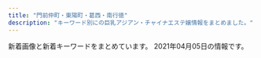 ```yaml
---
title: "門前仲町・東陽町・葛西・南行徳"
description: "キーワード別にの巨乳アジアン・チャイナエステ嬢情報をまとめました。"
---
```


新着画像と新着キーワードをまとめています。
2021年04月05日の情報です。

<DmmAffiliateIns />
<KeywordTable
  shops={
    [
    {
        "name": "\u30e6\u30ea\u3061\u3083\u3093",
        "url": "http://yurichan.info/",
        "img_links": [
            "http://yurichan.info/uploads/210222/1-2102220T0412K.jpg",
            "http://yurichan.info/picture/i_therapist.png",
            "http://yurichan.info/picture/top23.png",
            "http://yurichan.info/picture/s_new.png",
            "http://yurichan.info/html/dianna_jing/images/room4.jpg",
            "http://yurichan.info/picture/photo3.png",
            "http://yurichan.info/picture/end.png",
            "http://yurichan.info/uploads/201105/1-2011051P23WW.jpg",
            "http://yurichan.info/picture/s_staff.png",
            "http://yurichan.info/html/dianna_jing/images/room2.jpg",
            "http://yurichan.info/uploads/210322/1-21032209452GP.jpg",
            "http://yurichan.info/uploads/210219/1-210219153SC08.jpg",
            "http://yurichan.info/uploads/201105/1-2011051P31MW.jpg",
            "http://yurichan.info/uploads/201116/1-201116132154547.jpg",
            "http://yurichan.info/uploads/201105/1-2011051P21C63.jpg",
            "http://yurichan.info/html/dianna_jing/images/room3.jpg",
            "http://yurichan.info/uploads/210326/1-21032614153A55.jpg",
            "http://yurichan.info/html/dianna_jing/images/room1.jpg",
            "http://yurichan.info/picture/top22.png"
        ],
        "keywords": {},
        "station": "\u884c\u5fb3\u99c5\u5357\u53e3"
    },
    {
        "img_links": [
            "http://sakura-est.xyz/images/gat.png",
            "http://sakura-est.xyz/images/r01.jpg",
            "http://sakura-est.xyz/images/pickt.png",
            "http://eskk.sakura-est.xyz/uploads//g4.jpg",
            "http://sakura-est.xyz/images/g0.jpg",
            "http://eskk.sakura-est.xyz/uploads//g1-225x300.jpg",
            "http://sakura-est.xyz/images/mobile.png",
            "http://sakura-est.xyz/images/r03.jpg",
            "http://sakura-est.xyz/images/r04.jpg",
            "http://eskk.sakura-est.xyz/uploads//g5-225x300.jpg",
            "http://sakura-est.xyz/images/r02.jpg",
            "http://eskk.sakura-est.xyz/uploads//g2-225x300.jpg",
            "http://sakura-est.xyz/images/tite-staff.png",
            "http://sakura-est.xyz/images/newt.png"
        ],
        "station": "\u897f\u845b\u897f\u99c5\u5357\u53e3",
        "keywords": {
            "C": 11
        },
        "url": "http://sakura-est.xyz/",
        "name": "\u685c"
    },
    {
        "url": "http://akien.work/",
        "name": "\u3084\u3059\u3089\u304e",
        "keywords": {},
        "img_links": [
            "http://akien.work/head_2_4332_1544580584367843.jpg",
            "http://akien.work/jiejing1.jpg",
            "http://akien.work/head_1_4332_15445805847677.jpg",
            "http://akien.work/6.jpeg",
            "http://akien.work/jiejing5.jpg",
            "http://akien.work/head_4_4332_1544580584784110.jpg",
            "http://akien.work/jiejing4.jpg",
            "http://akien.work/staff_7170_1544625837499078_1.jpg",
            "http://akien.work/jiejing2.jpg",
            "http://akien.work/staff_7170_1544625837499078.jpg",
            "http://akien.work/5.jpeg",
            "http://akien.work/jiejing3.jpg",
            "http://akien.work/ditu.jpg",
            "http://akien.work/fengjing2.jpg",
            "http://akien.work/jiejing6.jpg",
            "http://akien.work/staff_7559_1547886875744350.jpg"
        ],
        "station": "\u8239\u5800\u99c5\u5317\u53e3"
    },
    {
        "keywords": {
            "C": 6
        },
        "img_links": [
            "http://www.nuku-mori.xyz/images/index-take_06.jpg",
            "http://www.nuku-mori.xyz/images/index-take_21.jpg",
            "http://www.nuku-mori.xyz/images/staff/2/yuki2.jpg",
            "http://www.nuku-mori.xyz/images/staff/2/mika.jpg",
            "http://www.nuku-mori.xyz/images/index-take_13.jpg",
            "http://www.nuku-mori.xyz/images/sys.jpg",
            "http://www.nuku-mori.xyz/images/staff/yuri.jpg",
            "http://www.nuku-mori.xyz/images/index-take_02.jpg",
            "http://www.nuku-mori.xyz/images/index-take_12.jpg",
            "http://www.nuku-mori.xyz/images/nav/c-nav-info.jpg",
            "http://www.nuku-mori.xyz/images/index-take_17.jpg",
            "http://www.nuku-mori.xyz/images/staff/2/ami.jpg",
            "http://www.nuku-mori.xyz/images/index-take_07.jpg",
            "http://www.nuku-mori.xyz/images/staff/2/nana.jpg",
            "http://www.nuku-mori.xyz/images/nav/c-nav-sys.jpg",
            "http://www.nuku-mori.xyz/images/nav/index-t_staff.jpg",
            "http://www.nuku-mori.xyz/pad/off2.jpg",
            "http://www.nuku-mori.xyz/images/index-take_09.jpg"
        ],
        "url": "http://www.nuku-mori.xyz/",
        "station": "\u6771\u967d\u753a\u99c51\u756a\u51fa\u53e3",
        "name": "\u6e29\u3082\u308a"
    },
    {
        "img_links": [],
        "url": "http://fuen.iest.info/",
        "station": "\u845b\u897f\u99c5\u897f\u53e3",
        "name": "\u98a8\u7e01",
        "keywords": {}
    },
    {
        "img_links": [
            "https://static.wixstatic.com/media/96d791_a6a8b8544ec34c5a8f5c58828e8b0a0f~mv2.jpg",
            "https://static.wixstatic.com/media/a896d9_02f0ebb1776e442eae0ce11dffc92d24.png",
            "https://static.wixstatic.com/media/96d791_5d55c113359a4a188f4a12da11153d08~mv2.png",
            "https://static.wixstatic.com/media/96d791_43e018dca22747c2b765d8aa6bb4730d~mv2.jpg",
            "https://static.wixstatic.com/media/96d791_909be609618b462998825515bd1ecfea~mv2.jpg",
            "https://static.wixstatic.com/media/1789f4_37c5ad5eac7c435bbf6465cef4458a93~mv2.jpg",
            "https://static.wixstatic.com/media/96d791_6ff48fcff4404e948713a278d6fba4aa~mv2.jpg",
            "https://static.wixstatic.com/media/96d791_9f931b4f1aa848f686c4852fb4de0023~mv2.jpg",
            "https://static.wixstatic.com/media/a896d9_bbced4ca1ed240d9976a39bd584760ec.png",
            "https://static.wixstatic.com/media/1789f4_87b201f67c6e4c62af73fb844a14de81~mv2.jpg",
            "https://static.wixstatic.com/media/96d791_f28a0b63f0e242c58274b246ca243806~mv2.png",
            "https://static.wixstatic.com/media/96d791_9531b0b1bbfc427f8c9fc93875698f78~mv2.jpg",
            "https://static.wixstatic.com/media/1789f4_e147280e483f42899e4b3d5e7caf92f1~mv2.jpg",
            "https://static.wixstatic.com/media/1789f4_ebfc2b7cf8e0414cb8f047fc113b8a0f~mv2.jpg",
            "https://static.wixstatic.com/media/1789f4_924b58ab79154b06a9cf2728f83f9e16~mv2.jpg",
            "https://static.wixstatic.com/media/1789f4_1146068564354e1a8a4e7edc727710ae~mv2.jpg",
            "https://static.wixstatic.com/media/96d791_1c10b3e5806b434e9674af60ef5ee259~mv2.jpg",
            "https://static.wixstatic.com/media/1789f4_4944d99558644db29800079770c4728f~mv2.jpg",
            "https://static.wixstatic.com/media/96d791_3eb6f202b7134ca182380be13a2eceec~mv2.png",
            "https://static.wixstatic.com/media/1789f4_4191522c42df4c19a40f7066cc6e288b~mv2.jpg",
            "https://static.wixstatic.com/media/1789f4_eb4dabafdee7459289bbfd43f6719052~mv2.jpg",
            "https://static.wixstatic.com/media/96d791_777d95134fdd4e6f8fa4a6835974a07e~mv2.jpg",
            "https://static.wixstatic.com/media/1789f4_9ce844cd1f0346ba9986da7e247737c1~mv2.jpg",
            "https://static.wixstatic.com/media/96d791_817955bbd13f4a11abc0c6ddfbac0f82~mv2.jpg",
            "https://static.wixstatic.com/media/96d791_b9f10a69e3814caf9ca0fd108e450bfa~mv2.jpg",
            "https://static.wixstatic.com/media/1789f4_b5b09432f43e4c789cf70ea4c2bcb8b4~mv2.jpg",
            "https://static.wixstatic.com/media/1789f4_e7a10f40611c4d518ceb402a4b8e6483~mv2.jpg",
            "https://static.wixstatic.com/media/96d791_e28a35375184419e9585c2b4e12ac83e~mv2.jpg",
            "https://static.wixstatic.com/media/1789f4_2fbb8d30cbfd49d58924ba8e468ef7f5~mv2.jpg",
            "https://static.wixstatic.com/media/96d791_9f250e4c7aed463b8cc303d40b6fdc85~mv2.jpg",
            "https://static.wixstatic.com/media/1789f4_6339548d722e42cd9cb0bba2e089a878~mv2.jpg",
            "https://static.wixstatic.com/media/96d791_859f31dba3184d118e9eed6302e18ea1~mv2.jpg",
            "https://static.wixstatic.com/media/1789f4_bb09d038921944c0a6aeab64006a7e13~mv2.jpg",
            "https://static.wixstatic.com/media/96d791_319c152db4f64ca4ae7aaf3dfaa2e545~mv2.jpg",
            "https://static.wixstatic.com/media/1789f4_08db416164264cc2afaf7ab008798109~mv2.jpg",
            "https://static.wixstatic.com/media/96d791_1be596dd7f23490b9b0e704178290531~mv2.jpg"
        ],
        "url": "https://www.es-mensesthe.info/",
        "station": "\u897f\u845b\u897f\u99c5\u5317\u53e3",
        "name": "\u30ef\u30f3\u30c0\u30fc\u30e9\u30f3\u30c9",
        "keywords": {
            "C": 15,
            "E": 1,
            "F": 2
        }
    },
    {
        "name": "\u30a2\u30ed\u30de\u30ea\u30be\u30fc\u30c8",
        "img_links": [
            "http://aroma-resort.xyz/images/r2.jpg",
            "http://aroma-resort.xyz/images/s3.jpg",
            "http://aroma-resort.xyz/images/r1.jpg",
            "http://aroma-resort.xyz/images/xian.png",
            "http://aroma-resort.xyz/images/tel.png",
            "http://aroma-resort.xyz/images/service.png",
            "http://aroma-resort.xyz/images/g6.jpg",
            "http://aroma-resort.xyz/images/g5.jpg",
            "http://aroma-resort.xyz/images/s5.jpg",
            "http://aroma-resort.xyz/images/g3.jpg",
            "http://aroma-resort.xyz/images/g2.jpg",
            "http://aroma-resort.xyz/images/g1.jpg",
            "http://aroma-resort.xyz/images/main_top.png",
            "http://aroma-resort.xyz/images/g0.jpg",
            "http://aroma-resort.xyz/images/s2.jpg",
            "http://aroma-resort.xyz/images/new3.png",
            "http://aroma-resort.xyz/images/s4.jpg",
            "http://aroma-resort.xyz/images/infotiao1.jpg",
            "http://aroma-resort.xyz/images/r4.jpg",
            "http://aroma-resort.xyz/images/r3.jpg",
            "http://aroma-resort.xyz/images/new1.png",
            "http://aroma-resort.xyz/images/mobile.jpg",
            "http://aroma-resort.xyz/images/pick.png",
            "http://aroma-resort.xyz/images/zi_staff.png",
            "http://aroma-resort.xyz/images/zi_massage.png",
            "http://aroma-resort.xyz/images/g4.jpg",
            "http://aroma-resort.xyz/images/yuyu.jpg",
            "http://aroma-resort.xyz/images/g8.jpg",
            "http://aroma-resort.xyz/images/g7.jpg",
            "http://aroma-resort.xyz/images/main_bottom.png",
            "http://aroma-resort.xyz/images/s1.jpg"
        ],
        "station": "\u6728\u5834\u99c52\u756a\u53e3",
        "keywords": {
            "E": 3,
            "C": 1,
            "D": 3
        },
        "url": "http://aroma-resort.xyz/"
    },
    {
        "keywords": {
            "87": 29,
            "85": 30,
            "84": 7,
            "88": 16,
            "86": 50,
            "82": 8,
            "E": 8,
            "C": 52,
            "D": 80
        },
        "name": "Pussy Cat",
        "img_links": [
            "http://www.pussycat.esjoho.com/files/024.jpg",
            "http://www.pussycat.esjoho.com/images/m6.jpg",
            "http://www.pussycat.esjoho.com/photo_news/upimg/828135e4b6e272dcc3_0.jpg",
            "http://www.pussycat.esjoho.com/files/041.jpg",
            "http://www.pussycat.esjoho.com/photo_news/upimg/955745e5735b0ad897_0.jpg",
            "http://www.pussycat.esjoho.com/files/012.jpg",
            "http://www.pussycat.esjoho.com/files/018.jpg",
            "http://www.pussycat.esjoho.com/files/013-02.jpg",
            "http://www.pussycat.esjoho.com/images/b-tel.png",
            "http://www.pussycat.esjoho.com/files/021-03.jpg",
            "http://www.pussycat.esjoho.com/files/017-02.jpg",
            "http://www.pussycat.esjoho.com/files/011-02.jpg",
            "http://www.pussycat.esjoho.com/photo_news/upimg/904465b6c0c62502fb_0.jpg",
            "http://www.pussycat.esjoho.com/files/012-02.jpg",
            "http://www.pussycat.esjoho.com/photo_news/upimg/819355b87bfb3e4692_0.jpg",
            "http://www.pussycat.esjoho.com/photo_news/upimg/267825fe2ffc12c39d_1.jpg",
            "http://www.pussycat.esjoho.com/photo_news/upimg/787045c8b54142c99d_0.jpg",
            "http://www.pussycat.esjoho.com/photo_news/upimg/194565b4308eccaf74_0.jpg",
            "http://www.pussycat.esjoho.com/files/016.jpg",
            "http://www.pussycat.esjoho.com/images/tel2.png",
            "http://www.pussycat.esjoho.com/files/010-03.jpg",
            "http://www.pussycat.esjoho.com/photo_news/upimg/588496059ae5e97040_0.jpg",
            "http://www.pussycat.esjoho.com/photo_news/upimg/527315e31414915ded_0.jpg",
            "http://www.pussycat.esjoho.com/images/slider-img001.jpg",
            "http://www.pussycat.esjoho.com/files/017.jpg",
            "http://www.pussycat.esjoho.com/photo_news/upimg/556035b3207e240b54_0.jpg",
            "http://www.pussycat.esjoho.com/files/041-02.jpg",
            "http://www.pussycat.esjoho.com/files/011.jpg",
            "http://www.pussycat.esjoho.com/photo_news/upimg/890295b1f7ebb0b15a_1.jpg",
            "http://www.pussycat.esjoho.com/photo_news/upimg/796335c3324299839a_0.jpg",
            "http://www.pussycat.esjoho.com/files/047-02.jpg",
            "http://www.pussycat.esjoho.com/files/039-03.jpg",
            "http://www.pussycat.esjoho.com/files/047.jpg",
            "http://www.pussycat.esjoho.com/files/014-02.jpg",
            "http://www.pussycat.esjoho.com/images/m1.jpg",
            "http://www.pussycat.esjoho.com/photo_news/upimg/228465ef03565baeb2_0.jpg",
            "http://www.pussycat.esjoho.com/photo_news/upimg/739045f97e90e854d5_0.jpg",
            "http://www.pussycat.esjoho.com/images/esthe2.jpg",
            "http://www.pussycat.esjoho.com/photo_news/upimg/877905d08471b23032_0.jpg",
            "http://www.pussycat.esjoho.com/images/slider-img002.jpg",
            "http://www.pussycat.esjoho.com/files/015.jpg",
            "http://www.pussycat.esjoho.com/files/018-03.jpg",
            "http://www.pussycat.esjoho.com/files/024-02.jpg",
            "http://www.pussycat.esjoho.com/photo_news/upimg/646585db681550282a_0.jpg",
            "http://www.pussycat.esjoho.com/images/rsubt5.png",
            "http://www.pussycat.esjoho.com/files/047-03.jpg",
            "http://www.pussycat.esjoho.com/photo_news/upimg/764145ff82dd89bbf9_0.jpg",
            "http://www.pussycat.esjoho.com/photo_news/upimg/831555c0f56a6077d2_0.jpg",
            "http://www.pussycat.esjoho.com/files/018-02.jpg",
            "http://www.pussycat.esjoho.com/files/010-02.jpg",
            "http://www.pussycat.esjoho.com/photo_news/upimg/955745e5735b0ad897_1.jpg",
            "http://www.pussycat.esjoho.com/files/022-03.jpg",
            "http://www.pussycat.esjoho.com/files/042.jpg",
            "http://www.pussycat.esjoho.com/photo_news/upimg/267825fe2ffc12c39d_0.jpg",
            "http://www.pussycat.esjoho.com/photo_news/upimg/440565e16a8a498ba0_0.jpg",
            "http://www.pussycat.esjoho.com/files/012-03.jpg",
            "http://www.pussycat.esjoho.com/files/039-02.jpg",
            "http://www.pussycat.esjoho.com/photo_news/upimg/50003604f11c6021a3_0.jpg",
            "http://www.pussycat.esjoho.com/images/esthe3.jpg",
            "http://www.pussycat.esjoho.com/files/011-03.jpg",
            "http://www.pussycat.esjoho.com/photo_news/upimg/924275fc7211843872_0.jpg",
            "http://www.pussycat.esjoho.com/photo_news/upimg/738215f5076539165d_0.jpg",
            "http://www.pussycat.esjoho.com/photo_news/upimg/527315e31414915ded_1.jpg",
            "http://www.pussycat.esjoho.com/images/m4.jpg",
            "http://www.pussycat.esjoho.com/files/021-02.jpg",
            "http://www.pussycat.esjoho.com/files/016-03.jpg",
            "http://www.pussycat.esjoho.com/files/013.jpg",
            "http://www.pussycat.esjoho.com/files/042-02.jpg",
            "http://www.pussycat.esjoho.com/images/rsubt2.png",
            "http://www.pussycat.esjoho.com/images/b-online.png",
            "http://www.pussycat.esjoho.com/photo_news/upimg/920375fd9d44baad7f_0.jpg",
            "http://www.pussycat.esjoho.com/photo_news/upimg/287875b8345a0f195d_0.jpg",
            "http://www.pussycat.esjoho.com/files/010.jpg",
            "http://www.pussycat.esjoho.com/images/rsubt3.png",
            "http://www.pussycat.esjoho.com/photo_news/upimg/442605d3f99cdb9471_0.jpg",
            "http://www.pussycat.esjoho.com/photo_news/upimg/943465c38225f78a78_0.jpg",
            "http://www.pussycat.esjoho.com/files/014.jpg",
            "http://www.pussycat.esjoho.com/files/038-03.jpg",
            "http://www.pussycat.esjoho.com/photo_news/upimg/312165e12adadc0638_0.jpg",
            "http://www.pussycat.esjoho.com/images/rsubt6.png",
            "http://www.pussycat.esjoho.com/files/045-02.jpg",
            "http://www.pussycat.esjoho.com/files/022.jpg",
            "http://www.pussycat.esjoho.com/files/038.jpg",
            "http://www.pussycat.esjoho.com/files/017-03.jpg",
            "http://www.pussycat.esjoho.com/images/rsubt1.png",
            "http://www.pussycat.esjoho.com/files/045-03.jpg",
            "http://www.pussycat.esjoho.com/photo_news/upimg/698175c8b541154864_0.jpg",
            "http://www.pussycat.esjoho.com/files/038-02.jpg",
            "http://www.pussycat.esjoho.com/files/042-03.jpg",
            "http://www.pussycat.esjoho.com/files/022-02.jpg",
            "http://www.pussycat.esjoho.com/files/024-03.jpg",
            "http://www.pussycat.esjoho.com/photo_news/upimg/759985c3c5c332d36e_0.jpg",
            "http://www.pussycat.esjoho.com/files/021.jpg",
            "http://www.pussycat.esjoho.com/files/041-03.jpg",
            "http://www.pussycat.esjoho.com/files/013-03.jpg",
            "http://www.pussycat.esjoho.com/files/028.jpg",
            "http://www.pussycat.esjoho.com/photo_news/upimg/698295d75fbe2cd885_0.jpg",
            "http://www.pussycat.esjoho.com/files/028-02.jpg",
            "http://www.pussycat.esjoho.com/photo_news/upimg/793885bb1ce8539488_0.jpg",
            "http://www.pussycat.esjoho.com/images/m3.jpg",
            "http://www.pussycat.esjoho.com/images/rsubt7.png",
            "http://www.pussycat.esjoho.com/photo_news/upimg/510715f1e53af03bef_0.jpg",
            "http://www.pussycat.esjoho.com/photo_news/upimg/831555c0f56a6077d2_1.jpg",
            "http://www.pussycat.esjoho.com/photo_news/upimg/539325db2737770376_0.jpg",
            "http://www.pussycat.esjoho.com/files/014-03.jpg",
            "http://www.pussycat.esjoho.com/files/015-02.jpg",
            "http://www.pussycat.esjoho.com/files/015-03.jpg",
            "http://www.pussycat.esjoho.com/files/016-02.jpg",
            "http://www.pussycat.esjoho.com/photo_news/upimg/810955b1a46afe8052_0.jpg",
            "http://www.pussycat.esjoho.com/images/esthe1.jpg",
            "http://www.pussycat.esjoho.com/images/rsubt4.png",
            "http://www.pussycat.esjoho.com/files/028-03.jpg",
            "http://www.pussycat.esjoho.com/photo_news/upimg/336315ba0d3aaaff3b_0.jpg",
            "http://www.pussycat.esjoho.com/images/m2.jpg",
            "http://www.pussycat.esjoho.com/files/039.jpg",
            "http://www.pussycat.esjoho.com/photo_news/upimg/20230606aa9f5b1af9_0.jpg",
            "http://www.pussycat.esjoho.com/files/045.jpg"
        ],
        "url": "http://www.pussycat.esjoho.com/",
        "station": "\u884c\u5fb3\u99c5"
    },
    {
        "keywords": {
            "90": 1,
            "87": 4,
            "D": 10,
            "E": 3,
            "85": 4,
            "82": 1,
            "84": 1,
            "86": 7,
            "C": 6,
            "83": 2
        },
        "name": "Honey Honey \u30fb\u30cf\u30cb\u30fc\u30cf\u30cb\u30fc",
        "url": "http://honey-honey.oks.bz/",
        "img_links": [
            "http://honey-honey.oks.bz/photos/sites/12/2020/12/2020122317270920.jpg",
            "http://honey-honey.oks.bz/photos/sites/12/2020/02/2020021813422714.jpg",
            "http://honey-honey.oks.bz/images/mobile.jpg",
            "http://honey-honey.oks.bz/photos/sites/12/2019/09/2019090915443421.jpg",
            "http://honey-honey.oks.bz/photos/sites/12/2020/01/2020010912552782.jpg",
            "http://gekkou2.a1.ies.bz/upload/sites/12/2021/03/2021031516515050.jpg",
            "http://honey-honey.oks.bz/photos/sites/12/2019/09/2019092614582660.jpg",
            "http://honey-honey.oks.bz/photos/sites/12/2018/05/2018052507565947.jpg",
            "http://honey-honey.oks.bz/images/s_news.jpg",
            "http://honey-honey.oks.bz/images/s_mobile.jpg",
            "http://honey-honey.oks.bz/photos/sites/12/2018/12/2018121114310827.jpg",
            "http://honey-honey.oks.bz/photos/sites/12/2018/11/2018112411391860.jpg",
            "http://honey-honey.oks.bz/photos/sites/12/2018/06/2018062609292113.jpg",
            "http://honey-honey.oks.bz/photos/sites/12/2020/10/2020102718213243.jpg",
            "http://honey-honey.oks.bz/images/s_link.png",
            "http://honey-honey.oks.bz/photos/sites/12/2018/08/2018082509443047.jpg",
            "http://honey-honey.oks.bz/photos/sites/12/2020/06/202006221317315.jpg",
            "http://honey-honey.oks.bz/photos/sites/12/2019/07/2019073011000090.jpg",
            "http://honey-honey.oks.bz/images/s_face.jpg",
            "http://honey-honey.oks.bz/images/s_staff.png",
            "http://honey-honey.oks.bz/photos/sites/12/2020/12/2020120213320379.jpg",
            "http://gekkou2.a1.ies.bz/upload/sites/12/2021/03/2021032318094325.jpg",
            "http://honey-honey.oks.bz/photos/sites/12/2020/12/202012161830054.jpg",
            "http://honey-honey.oks.bz/photos/sites/12/2020/01/2020010611404957.jpg",
            "http://honey-honey.oks.bz/photos/sites/12/2019/01/2019010713202685.jpg",
            "http://honey-honey.oks.bz/photos/sites/12/2018/08/2018083009422342.jpg",
            "http://honey-honey.oks.bz/photos/sites/12/2020/02/2020022712250768.jpg",
            "http://honey-honey.oks.bz/photos/sites/12/2018/05/2018052507565915.jpg",
            "http://honey-honey.oks.bz/photos/sites/12/2018/10/2018100114043182.jpg",
            "http://honey-honey.oks.bz/photos/sites/12/2020/07/2020072713102372.jpg",
            "http://honey-honey.oks.bz/photos/sites/12/2021/03/2021032318094325.jpg",
            "http://honey-honey.oks.bz/photos/sites/12/2020/01/2020012916562962.jpg",
            "http://honey-honey.oks.bz/photos/sites/12/2018/09/2018091109422420.jpg",
            "http://honey-honey.oks.bz/photos/sites/12/2020/12/2020122317262280.jpg",
            "http://honey-honey.oks.bz/photos/sites/12/2019/03/2019031519301066.jpg",
            "http://honey-honey.oks.bz/photos/sites/12/2021/01/2021010819070927.jpg",
            "http://honey-honey.oks.bz/images/top.png",
            "http://honey-honey.oks.bz/photos/sites/12/2018/05/201805250756593.jpg",
            "http://honey-honey.oks.bz/photos/sites/12/2021/03/2021031516515050.jpg"
        ],
        "station": "\u884c\u5fb3\u99c5\u5357\u53e3"
    },
    {
        "station": "\u897f\u845b\u897f\u99c5\u5317\u53e3",
        "img_links": [
            "http://azzurri.esthe.me/photos/sites/28/2021/02/202102242025374.jpg",
            "http://azzurri.esthe.me/photos/sites/28/2021/04/202104051308139.jpg",
            "http://azzurri.esthe.me/images/img_service05.jpg",
            "http://azzurri.esthe.me/images/re.png",
            "http://azzurri.esthe.me/images/img_service02.jpg",
            "http://azzurri.esthe.me/images/tit_staff.jpg",
            "http://azzurri.esthe.me/images/bg_com01.jpg",
            "http://azzurri.esthe.me/images/img_service01.jpg",
            "http://azzurri.esthe.me/photos/sites/28/2020/04/2020040120580520.jpg",
            "http://azzurri.esthe.me/photos/sites/28/2020/04/2020040122373245.jpg",
            "http://azzurri.esthe.me/images/top.png",
            "http://azzurri.esthe.me/images/img_service06.jpg",
            "http://azzurri.esthe.me/photos/sites/28/2021/02/2021022721095273.jpg",
            "http://azzurri.esthe.me/images/img_service04.jpg",
            "http://azzurri.esthe.me/images/room5.jpg",
            "http://azzurri.esthe.me/images/tit_news.jpg",
            "http://azzurri.esthe.me/images/side_nav05.jpg",
            "http://azzurri.esthe.me/images/staffend.png",
            "http://azzurri.esthe.me/images/room2.jpg",
            "http://azzurri.esthe.me/images/room4.jpg",
            "http://azzurri.esthe.me/photos/sites/28/2021/02/2021022721004117.jpg",
            "http://azzurri.esthe.me/images/side_nav04.jpg",
            "http://azzurri.esthe.me/images/bg_com03.jpg",
            "http://azzurri.esthe.me/images/tit_pick.jpg",
            "http://azzurri.esthe.me/images/side_nav03.jpg",
            "http://azzurri.esthe.me/photos/sites/28/2021/02/2021022717462646.jpg",
            "http://azzurri.esthe.me/images/com_tel.jpg",
            "http://azzurri.esthe.me/images/side_nav02.jpg",
            "http://azzurri.esthe.me/images/img_service08.jpg",
            "http://azzurri.esthe.me/images/room3.jpg",
            "http://azzurri.esthe.me/images/side_card.jpg",
            "http://azzurri.esthe.me/images/side_nav01.jpg",
            "http://azzurri.esthe.me/images/img_service03.jpg",
            "http://azzurri.esthe.me/photos/sites/28/2021/02/2021022717584797.jpg",
            "http://azzurri.esthe.me/images/room1.jpg",
            "http://azzurri.esthe.me/images/tit_service.jpg",
            "http://azzurri.esthe.me/photos/sites/28/2021/03/2021031123481330.jpg",
            "http://azzurri.esthe.me/images/img_service07.jpg"
        ],
        "keywords": {
            "H": 9,
            "F": 6,
            "90": 6,
            "C": 12,
            "\u30bb\u30af\u30b7\u30fc": 6,
            "92": 10,
            "\u30c0\u30a4\u30ca\u30de\u30a4\u30c8": 3,
            "E": 3,
            "89": 3,
            "G": 3,
            "94": 2
        },
        "name": "\u3082\u3057\u304b\u3057\u305f\u3089",
        "url": "http://azzurri.esthe.me/"
    },
    {
        "station": "\u884c\u5fb3\u99c5",
        "name": "\u30e9\u30d6\u30ea\u30fc",
        "img_links": [
            "http://wientry.work/static/picture/nav-004.png",
            "http://wientry.work/static/picture/top003.jpg",
            "http://wientry.work/uploads/210204/1-2102041451144E.jpg",
            "http://wientry.work/static/picture/nav-003.png",
            "http://wientry.work/static/picture/nav-006.png",
            "http://wientry.work/uploads/210204/1-2102041454259C.jpg",
            "http://wientry.work/uploads/210204/1-210204145321421.jpg",
            "http://wientry.work/static/picture/left.jpg",
            "http://wientry.work/static/picture/nav-005.png",
            "http://wientry.work/static/picture/tel.png",
            "http://wientry.work/static/picture/right.jpg",
            "http://wientry.work/static/picture/nav-001.png",
            "http://wientry.work/static/picture/nav-002.png",
            "http://wientry.work/static/picture/top01.png"
        ],
        "keywords": {
            "88": 1,
            "D": 2,
            "C": 1,
            "\u4e73": 1,
            "85": 1,
            "84": 1
        },
        "url": "http://wientry.work/"
    },
    {
        "keywords": {
            "\u4e73": 1
        },
        "url": "https://277025115.wixsite.com/mysite-1/",
        "station": "\u7be0\u5d0e\u99c5\u897f\u53e3",
        "img_links": [
            "https://static.wixstatic.com/media/0e987e_1679ce0bb843404cba048e3d4a181a6c~mv2_d_2207_3225_s_2.jpg",
            "https://static.wixstatic.com/media/0e987e_04865866db29405f837253bbbb514370~mv2.jpg",
            "https://static.wixstatic.com/media/1fd55af04cc9e233f6ca4e29b72ebb00.png",
            "https://static.wixstatic.com/media/0e987e_1b192f7e81e74112b0226c8e6a717c8f~mv2.jpg",
            "https://static.wixstatic.com/media/0e987e_a1b224f50322408086988edc5198b273~mv2.jpg",
            "https://static.wixstatic.com/media/0e987e_66dae9fff67a4a7a8ae0dc9e20f796f8~mv2.png",
            "https://static.wixstatic.com/media/0e987e_f81114d4a5824d15974d25ecb4b8bdf0~mv2.png",
            "https://static.wixstatic.com/media/41d000_8ebb7d13d81ea4139c54644b997e8076.png",
            "https://static.wixstatic.com/media/0e987e_4eea8036a1684d93b818072fe6423fa4~mv2.jpg",
            "https://static.wixstatic.com/media/0e987e_66104f110fe3427aad9bb0b8a4442826~mv2.jpg",
            "https://static.wixstatic.com/media/0e987e_cfdd0d64f4194102b1b5e79b9f13ab93~mv2_d_3225_2419_s_4_2.jpg"
        ],
        "name": "MINAEN"
    },
    {
        "keywords": {
            "D": 2,
            "88": 8,
            "87": 2,
            "C": 16,
            "F": 4,
            "E": 4,
            "84": 2
        },
        "url": "http://www.mens-royal.com/",
        "station": "\u845b\u897f\u99c5\u897f\u53e3",
        "img_links": [
            "http://www.mens-royal.com/images/girl-z2.jpg",
            "http://www.mens-royal.com/images/room4.jpg",
            "http://www.mens-royal.com/images/nbj3.jpg",
            "http://www.mens-royal.com/images/s_staff.png",
            "http://www.mens-royal.com/images/s_pick.png",
            "http://www.mens-royal.com/files/072-02.jpg",
            "http://www.mens-royal.com/files/063.jpg",
            "http://www.mens-royal.com/images/room1.jpg",
            "http://www.mens-royal.com/files/071-02.jpg",
            "http://www.mens-royal.com/images/room2.jpg",
            "http://www.mens-royal.com/images/s_link.png",
            "http://www.mens-royal.com/files/042.jpg",
            "http://www.mens-royal.com/images/link/koko_200x40.png",
            "http://www.mens-royal.com/images/girl-z1.jpg",
            "http://www.mens-royal.com/files/071.jpg",
            "http://www.mens-royal.com/images/top02.jpg",
            "http://www.mens-royal.com/files/057.jpg",
            "http://www.mens-royal.com/images/top01.jpg",
            "http://www.mens-royal.com/files/042-02.jpg",
            "http://www.mens-royal.com/files/067-02.jpg",
            "http://www.mens-royal.com/images/s_news.png",
            "http://www.mens-royal.com/images/room3.jpg",
            "http://www.mens-royal.com/files/063-02.jpg",
            "http://www.mens-royal.com/files/067.jpg",
            "http://www.mens-royal.com/files/057-02.jpg",
            "http://www.mens-royal.com/images/s_mobile.png",
            "http://www.mens-royal.com/files/072.jpg",
            "http://www.mens-royal.com/images/mobile.jpg"
        ],
        "name": "Royal\uff5e\u30ed\u30a4\u30e4\u30eb\uff5e"
    },
    {
        "img_links": [
            "http://www.uminoai.esjp.info/files/004-02.jpg",
            "http://www.uminoai.esjp.info/files/004.jpg",
            "http://www.uminoai.esjp.info/files/001-02.jpg",
            "http://www.uminoai.esjp.info/files/007.jpg",
            "http://www.uminoai.esjp.info/files/006-02.jpg",
            "http://www.uminoai.esjp.info/files/012-03.jpg",
            "http://www.uminoai.esjp.info/files/005-03.jpg",
            "http://www.uminoai.esjp.info/photo_news/upimg/26042605d76044c4a6_0.jpg",
            "http://www.uminoai.esjp.info/files/004-03.jpg",
            "http://www.uminoai.esjp.info/files/010-02.jpg",
            "http://www.uminoai.esjp.info/files/010.jpg",
            "http://www.uminoai.esjp.info/files/008.jpg",
            "http://www.uminoai.esjp.info/files/013-03.jpg",
            "http://www.uminoai.esjp.info/files/013.jpg",
            "http://www.uminoai.esjp.info/photo_news/upimg/40291606172335a1fb_0.jpg",
            "http://www.uminoai.esjp.info/files/011-02.jpg",
            "http://www.uminoai.esjp.info/files/003.jpg",
            "http://www.uminoai.esjp.info/img/top-img02.png",
            "http://www.uminoai.esjp.info/img/top-img01.png",
            "http://www.uminoai.esjp.info/files/007-03.jpg",
            "http://www.uminoai.esjp.info/files/008-03.jpg",
            "http://www.uminoai.esjp.info/files/008-02.jpg",
            "http://www.uminoai.esjp.info/files/011-03.jpg",
            "http://www.uminoai.esjp.info/files/002-02.jpg",
            "http://www.uminoai.esjp.info/img/top-img03.png",
            "http://www.uminoai.esjp.info/files/014.jpg",
            "http://www.uminoai.esjp.info/files/003-03.jpg",
            "http://www.uminoai.esjp.info/files/001.jpg",
            "http://www.uminoai.esjp.info/files/002.jpg",
            "http://www.uminoai.esjp.info/files/014-02.jpg",
            "http://www.uminoai.esjp.info/files/003-02.jpg",
            "http://www.uminoai.esjp.info/files/002-03.jpg",
            "http://www.uminoai.esjp.info/files/012-02.jpg",
            "http://www.uminoai.esjp.info/files/013-02.jpg",
            "http://www.uminoai.esjp.info/files/007-02.jpg",
            "http://www.uminoai.esjp.info/files/001-03.jpg",
            "http://www.uminoai.esjp.info/files/014-03.jpg",
            "http://www.uminoai.esjp.info/files/006.jpg",
            "http://www.uminoai.esjp.info/files/015.jpg",
            "http://www.uminoai.esjp.info/files/006-03.jpg",
            "http://www.uminoai.esjp.info/img/tel.png",
            "http://www.uminoai.esjp.info/files/011.jpg",
            "http://www.uminoai.esjp.info/files/015-03.jpg",
            "http://www.uminoai.esjp.info/files/005-02.jpg",
            "http://www.uminoai.esjp.info/files/015-02.jpg",
            "http://www.uminoai.esjp.info/img/call.png",
            "http://www.uminoai.esjp.info/files/012.jpg",
            "http://www.uminoai.esjp.info/files/005.jpg",
            "http://www.uminoai.esjp.info/files/010-03.jpg"
        ],
        "station": "\u845b\u897f\u99c5\u5317\u53e3",
        "url": "http://www.uminoai.esjp.info/",
        "keywords": {
            "89": 8,
            "F": 2,
            "86": 2,
            "G": 4,
            "90": 2,
            "E": 6,
            "85": 8,
            "88": 2,
            "87": 2,
            "84": 2,
            "D": 4,
            "C": 12
        },
        "name": "\u6d77\u306e\u611b"
    },
    {
        "name": "ANGEL BEAUTY",
        "keywords": {},
        "url": "http://angelbeauty.iest.jp/",
        "station": "\u9580\u524d\u4ef2\u753a\u99c51\u756a\u53e3",
        "img_links": [
            "http://angelbeauty.iest.jp/images/gallery/gallery_c.jpg",
            "http://angelbeauty.iest.jp/images/top/top_04.jpg",
            "http://angelbeauty.iest.jp/images/home/indnx_qr.jpg",
            "http://angelbeauty.iest.jp/images/gallery/gallery_1.jpg",
            "http://angelbeauty.iest.jp/images/gallery/gallery_2.jpg",
            "http://angelbeauty.iest.jp/images/home/indnx_re.jpg",
            "http://angelbeauty.iest.jp/images/home/indnx_phone.jpg",
            "http://angelbeauty.iest.jp/images/top/top_08.png",
            "http://angelbeauty.iest.jp/images/staff_image/staff_03.jpg",
            "http://angelbeauty.iest.jp/images/flash_a.jpg",
            "http://angelbeauty.iest.jp/images/staff_image/staff_04.jpg",
            "http://angelbeauty.iest.jp/images/home/top.jpg",
            "http://angelbeauty.iest.jp/images/top/top_03.jpg",
            "http://angelbeauty.iest.jp/images/gallery/gallery_3.jpg",
            "http://angelbeauty.iest.jp/images/staff_image/staff_01.jpg",
            "http://angelbeauty.iest.jp/images/top/top_05.jpg",
            "http://angelbeauty.iest.jp/images/home/QR.png",
            "http://angelbeauty.iest.jp/images/top/top_01.jpg",
            "http://angelbeauty.iest.jp/images/home/indnx_sale.png",
            "http://angelbeauty.iest.jp/images/gallery/gallery_d.jpg",
            "http://angelbeauty.iest.jp/images/index_btm.jpg",
            "http://angelbeauty.iest.jp/images/gallery/gallery_b.jpg",
            "http://angelbeauty.iest.jp/images/top/top_06.jpg",
            "http://angelbeauty.iest.jp/images/staff_image/staff_02.jpg",
            "http://angelbeauty.iest.jp/images/flash_b.jpg",
            "http://angelbeauty.iest.jp/images/gallery/gallery_a.jpg",
            "http://angelbeauty.iest.jp/images/gallery/gallery_4.jpg",
            "http://angelbeauty.iest.jp/images/top/top_02.jpg"
        ]
    },
    {
        "keywords": {
            "\u80f8": 1
        },
        "name": "Lavender \uff5e\u30e9\u30d9\u30f3\u30c0\u30fc\uff5e",
        "station": "\u845b\u897f\u99c5",
        "img_links": [
            "http://lavender01.com/wp-content/uploads/2019/04/1558518416960.jpg",
            "http://lavender01.com/wp-content/uploads/2018/03/sys4.jpg",
            "http://lavender01.com/wp-content/uploads/2018/02/1-2-330x493.jpg",
            "http://lavender01.com/wp-content/uploads/2020/11/33.jpg",
            "http://lavender01.com/wp-content/uploads/2020/11/uam1gRClIJWQsaK1607842826_1607842842.jpg",
            "http://lavender01.com/wp-content/uploads/2018/02/5-2.jpg",
            "http://lavender01.com/wp-content/uploads/2018/02/qr.jpg",
            "http://lavender01.com/wp-content/uploads/2020/11/987.jpg",
            "http://lavender01.com/wp-content/uploads/2018/02/1-2.jpg",
            "http://lavender01.com/wp-content/uploads/2018/02/2-2.jpg",
            "http://lavender01.com/wp-content/uploads/2020/11/1606713863690.jpg",
            "http://lavender01.com/wp-content/uploads/2018/02/4-2.jpg",
            "http://lavender01.com/wp-content/uploads/2019/04/1558518421316.jpg",
            "http://lavender01.com/wp-content/uploads/2020/11/SSfYZs6CdoQYwW01606714654_1606714696.jpg",
            "http://lavender01.com/wp-content/uploads/2018/02/3-2.jpg",
            "http://lavender01.com/wp-content/uploads/2021/02/1614162600997.jpg",
            "http://lavender01.com/wp-content/uploads/2018/02/5-2-330x493.jpg",
            "http://lavender01.com/wp-content/plugins/wpfront-scroll-top/images/icons/103.png",
            "http://lavender01.com/wp-content/uploads/2018/02/2-2-330x493.jpg",
            "http://lavender01.com/wp-content/uploads/2021/02/1614162605651.jpg",
            "http://lavender01.com/wp-content/uploads/2018/02/3-2-330x493.jpg",
            "http://lavender01.com/wp-content/uploads/2018/02/m_top-1.png",
            "http://lavender01.com/wp-content/uploads/2021/02/1614162605651-1.jpg",
            "http://lavender01.com/wp-content/uploads/2018/02/6.jpg",
            "http://lavender01.com/wp-content/uploads/2020/11/22258963.jpg",
            "http://lavender01.com/wp-content/uploads/2018/07/321.jpg",
            "http://lavender01.com/wp-content/uploads/2018/02/m_therapist.png",
            "http://lavender01.com/wp-content/uploads/2020/11/44.jpg",
            "http://lavender01.com/wp-content/uploads/2018/02/m_gallery.png",
            "http://lavender01.com/wp-content/uploads/2020/11/PQTz07QdWarnUrS1607842853_1607842875.jpg"
        ],
        "url": "http://lavender01.com/"
    },
    {
        "station": "\u6771\u967d\u753a\u99c52\u756a\u51fa\u53e3",
        "name": "\u30b0\u30ea\u30fc\u30f3",
        "keywords": {
            "87": 2,
            "85": 1,
            "89": 1,
            "92": 1,
            "86": 1
        },
        "url": "http://green-es.info/",
        "img_links": [
            "http://green-es.info/img/risa.jpg",
            "http://green-es.info/images/2.jpg",
            "http://green-es.info/images/tp.png",
            "http://green-es.info/img/rika1.jpg",
            "http://green-es.info/images/staff_t.jpg",
            "http://green-es.info/images/rem.jpg",
            "http://green-es.info/images/tt.jpg",
            "http://green-es.info/images/mobile.jpg",
            "http://green-es.info/images/5.jpg",
            "http://green-es.info/img/eri1.jpg",
            "http://green-es.info/img/koko1.jpg",
            "http://green-es.info/img/haru1.jpg",
            "http://green-es.info/img/eri.jpg",
            "http://green-es.info/img/risa1.jpg",
            "http://green-es.info/img/koko.jpg",
            "http://green-es.info/images/interior.png",
            "http://green-es.info/img/rika.jpg",
            "http://green-es.info/images/4.jpg",
            "http://green-es.info/img/yuki1.jpg",
            "http://green-es.info/images/interior_t.jpg",
            "http://green-es.info/images/1.jpg",
            "http://green-es.info/images/3.jpg",
            "http://green-es.info/img/haru.jpg",
            "http://green-es.info/images/news.jpg",
            "http://green-es.info/images/6.jpg",
            "http://green-es.info/img/yuki.jpg"
        ]
    },
    {
        "name": "\u871c\u5922",
        "station": "\u6728\u5834\u99c52\u756a\u51fa\u53e3",
        "url": "http://firumi.xyz/",
        "keywords": {
            "\u80f8": 2
        },
        "img_links": [
            "http://firumi.xyz/uploads/210310/1-210310101F2C2.jpg",
            "http://firumi.xyz/uploads/210306/1-2103061023434B.jpg",
            "http://www.firumi.xyz/uploads/210310/1-210310101IW24.jpg",
            "http://www.firumi.xyz/uploads/210310/1-210310101301O5.jpg",
            "http://www.firumi.xyz/uploads/210306/1-210306102315912.jpg",
            "http://firumi.xyz/uploads/210306/1-21030610252C55.jpg",
            "http://firumi.xyz/uploads/210310/1-210310101IW24.jpg",
            "http://firumi.xyz/uploads/210310/1-2103101015431A.jpg",
            "http://firumi.xyz/picture/head_01.png",
            "http://firumi.xyz/uploads/210310/1-21031010133W49.jpg",
            "http://firumi.xyz/uploads/210403/1-210403095334593.jpg",
            "http://firumi.xyz/uploads/210306/1-210306102412195.jpg",
            "http://www.firumi.xyz/uploads/210306/1-210306102412195.jpg",
            "http://www.firumi.xyz/uploads/210306/1-21030610244c11.jpg",
            "http://www.firumi.xyz/uploads/210310/1-2103101015431A.jpg",
            "http://firumi.xyz/uploads/210310/1-210310101619254.jpg",
            "http://firumi.xyz/uploads/210306/1-21030610255D60.jpg",
            "http://www.firumi.xyz/uploads/210306/1-2103061023434B.jpg",
            "http://www.firumi.xyz/picture/head_01.png",
            "http://firumi.xyz/uploads/210310/1-2103101012262B.jpg",
            "http://firumi.xyz/uploads/210306/1-210306102315912.jpg",
            "http://www.firumi.xyz/uploads/210306/1-210306102234243.jpg",
            "http://firumi.xyz/uploads/210306/1-210306102H3155.jpg",
            "http://firumi.xyz/uploads/210306/1-210306102234243.jpg",
            "http://firumi.xyz/uploads/210306/1-21030610244c11.jpg",
            "http://www.firumi.xyz/uploads/210310/1-210310101505524.jpg",
            "http://firumi.xyz/uploads/210310/1-210310101QaI.jpg",
            "http://www.firumi.xyz/uploads/210310/1-210310101F2C2.jpg",
            "http://www.firumi.xyz/uploads/210310/1-210310101QaI.jpg",
            "http://firumi.xyz/picture/1402-1.png",
            "http://firumi.xyz/uploads/210306/1-210306102625964.jpg",
            "http://www.firumi.xyz/uploads/210310/1-210310101619254.jpg",
            "http://firumi.xyz/uploads/210310/1-210310101505524.jpg",
            "http://firumi.xyz/picture/head_03.png",
            "http://www.firumi.xyz/uploads/210310/1-21031010133W49.jpg",
            "http://www.firumi.xyz/uploads/210403/1-210403095334593.jpg"
        ]
    },
    {
        "station": "\u9580\u524d\u4ef2\u753a\u99c54\u756a\u51fa\u53e3",
        "keywords": {},
        "name": "\u30b7\u30f3\u30c7\u30ec\u30e9\u30ac\u30fc\u30eb",
        "img_links": [
            "http://eurynome-est.biz/css/staff/staff05.png",
            "http://eurynome-est.biz/css/staff/staff03.png",
            "http://eurynome-est.biz/css/m-top02.jpg",
            "http://eurynome-est.biz/css/m-right.jpg",
            "http://eurynome-est.biz/css/staff/staff031.png",
            "http://eurynome-est.biz/css/top-left01.jpg",
            "http://eurynome-est.biz/css/m-top-right01.jpg",
            "http://eurynome-est.biz/css/staff/staff02.png",
            "http://eurynome-est.biz/css/m-head.jpg",
            "http://eurynome-est.biz/css/m-top-right02.jpg",
            "http://eurynome-est.biz/css/m-top-right04.jpg",
            "http://eurynome-est.biz/css/m-yejiao.jpg",
            "http://eurynome-est.biz/css/staff/staff01.png",
            "http://eurynome-est.biz/css/m-left.jpg",
            "http://eurynome-est.biz/css/staff/nsta.png",
            "http://eurynome-est.biz/images/call.png",
            "http://eurynome-est.biz/css/m-top-right03.jpg"
        ],
        "url": "http://eurynome-est.biz/"
    },
    {
        "keywords": {
            "86": 1,
            "88": 5,
            "87": 3,
            "C": 17
        },
        "url": "http://lamar-massage.work/",
        "name": "\u30e9\u30fb\u30e1\u30fc\u30eb",
        "station": "\u9580\u524d\u4ef2\u753a\u99c53\u756a\u53e3",
        "img_links": [
            "http://lamar-massage.work/img/link-2.png",
            "http://lamar-massage.work/i/img/sta35.jpg",
            "http://lamar-massage.work/img/st33.png",
            "http://lamar-massage.work/img/sta32.png",
            "http://lamar-massage.work/img/st34.jpg",
            "http://lamar-massage.work/i/img/r3.jpg",
            "http://lamar-massage.work/img/st14.png",
            "http://lamar-massage.work/i/img/sm.jpg",
            "http://lamar-massage.work/i/img/sta24.png",
            "http://lamar-massage.work/img/s28.png",
            "http://lamar-massage.work/i/img/sta34.jpg",
            "http://lamar-massage.work/img/s34.jpg",
            "http://lamar-massage.work/img/s32.png",
            "http://lamar-massage.work/i/img/sta32.png",
            "http://lamar-massage.work/img/sta30.png",
            "http://lamar-massage.work/img/st32.png",
            "http://lamar-massage.work/img/sta34.jpg",
            "http://lamar-massage.work/i/img/sta30.png",
            "http://lamar-massage.work/img/sta29.png",
            "http://lamar-massage.work/img/s30.png",
            "http://lamar-massage.work/img/nos.png",
            "http://lamar-massage.work/i/img/sta29.png",
            "http://lamar-massage.work/img/st29.png",
            "http://lamar-massage.work/img/s14.png",
            "http://lamar-massage.work/img/st30.png",
            "http://lamar-massage.work/img/sta33.png",
            "http://lamar-massage.work/i/img/sta28.png",
            "http://lamar-massage.work/i/img/sta23.png",
            "http://lamar-massage.work/img/head.png",
            "http://lamar-massage.work/img/ss35.jpg",
            "http://lamar-massage.work/i/img/sta31.png",
            "http://lamar-massage.work/img/st31.png",
            "http://lamar-massage.work/img/mo.png",
            "http://lamar-massage.work/img/link-1.png",
            "http://lamar-massage.work/img/st35.jpg",
            "http://lamar-massage.work/img/link-4.png",
            "http://lamar-massage.work/img/sta14.png",
            "http://lamar-massage.work/i/img/sta33.png",
            "http://lamar-massage.work/img/bottom.png",
            "http://lamar-massage.work/img/ss14.png",
            "http://lamar-massage.work/img/sta35.jpg",
            "http://lamar-massage.work/img/st28.png",
            "http://lamar-massage.work/i/img/r4.jpg",
            "http://lamar-massage.work/img/s31.png",
            "http://lamar-massage.work/img/sta31.png",
            "http://lamar-massage.work/i/img/top.jpg",
            "http://lamar-massage.work/i/img/r2.jpg",
            "http://lamar-massage.work/i/img/sta14.png",
            "http://lamar-massage.work/img/sta28.png",
            "http://lamar-massage.work/img/s35.jpg",
            "http://lamar-massage.work/img/link-3.png"
        ]
    },
    {
        "img_links": [
            "http://ciming.work/uploads/210309/1-21030911030W21.jpg",
            "http://www.ciming.work/uploads/210309/1-210309105925V6.jpg",
            "http://ciming.work/uploads/210305/1-210305132JJ23.jpg",
            "http://ciming.work/uploads/210309/1-21030910564R39.jpg",
            "http://ciming.work/uploads/210305/1-21030513202SQ.jpg",
            "http://ciming.work/picture/1402-1.png",
            "http://ciming.work/uploads/210309/1-21030911013H14.jpg",
            "http://www.ciming.work/uploads/210403/1-210403144301O9.jpg",
            "http://www.ciming.work/uploads/210305/1-210305132T0207.jpg",
            "http://ciming.work/uploads/210305/1-210305132T0207.jpg",
            "http://ciming.work/uploads/210305/1-210305132223I1.jpg",
            "http://ciming.work/uploads/210305/1-210305132333250.jpg",
            "http://ciming.work/uploads/210305/1-210305132625200.jpg",
            "http://www.ciming.work/uploads/210309/1-210309110225117.jpg",
            "http://www.ciming.work/uploads/210309/1-21030911013H14.jpg",
            "http://www.ciming.work/uploads/210309/1-210309105T6256.jpg",
            "http://ciming.work/uploads/210305/1-210305131932446.jpg",
            "http://www.ciming.work/uploads/210305/1-210305132223I1.jpg",
            "http://ciming.work/uploads/210309/1-210309110039301.jpg",
            "http://www.ciming.work/uploads/210309/1-21030910595c04.jpg",
            "http://www.ciming.work/uploads/210309/1-210309105P1432.jpg",
            "http://ciming.work/picture/head_03.png",
            "http://ciming.work/uploads/210305/1-210305132123V2.jpg",
            "http://www.ciming.work/uploads/210305/1-21030513243K27.jpg",
            "http://ciming.work/uploads/210309/1-210309105T6256.jpg",
            "http://www.ciming.work/uploads/210305/1-210305132333250.jpg",
            "http://ciming.work/picture/1402-4.jpg",
            "http://ciming.work/uploads/210403/1-210403144301O9.jpg",
            "http://www.ciming.work/uploads/210305/1-210305132JJ23.jpg",
            "http://ciming.work/uploads/210309/1-21030910595c04.jpg",
            "http://ciming.work/uploads/210309/1-210309105925V6.jpg",
            "http://www.ciming.work/uploads/210305/1-210305132625200.jpg",
            "http://ciming.work/uploads/210305/1-21030513243K27.jpg",
            "http://ciming.work/uploads/210309/1-210309110225117.jpg",
            "http://ciming.work/uploads/210309/1-210309105P1432.jpg",
            "http://ciming.work/picture/head_01.png",
            "http://www.ciming.work/picture/head_01.png"
        ],
        "keywords": {
            "\u80f8": 2
        },
        "url": "http://ciming.work/",
        "station": "\u845b\u897f\u99c5\u535a\u7269\u9928\u53e3",
        "name": "\u685c\u306e\u604b"
    },
    {
        "img_links": [
            "http://sakura.iest.jp/images/staff_06.jpg",
            "http://sakura.iest.jp/layer/images/top/top_08.png",
            "http://sakura.iest.jp/images/staff_04.jpg",
            "http://sakura.iest.jp/layer/images/top/top_05.jpg",
            "http://sakura.iest.jp/images/staff_bj4.png",
            "http://sakura.iest.jp/images/top1.jpg",
            "http://sakura.iest.jp/images/wenzi-staff.png",
            "http://sakura.iest.jp/images/staff_02.jpg",
            "http://sakura.iest.jp/images/ser4.jpg",
            "http://sakura.iest.jp/layer/images/top/top_03.jpg",
            "http://sakura.iest.jp/layer/images/top.jpg",
            "http://sakura.iest.jp/images/staff_bj1.png",
            "http://sakura.iest.jp/layer/images/top/top_04.jpg",
            "http://sakura.iest.jp/images/ser2.jpg",
            "http://sakura.iest.jp/layer/images/top/top_01.jpg",
            "http://sakura.iest.jp/images/s_info.png",
            "http://sakura.iest.jp/images/info.png",
            "http://sakura.iest.jp/images/ser1.jpg",
            "http://sakura.iest.jp/images/ser3.jpg",
            "http://sakura.iest.jp/layer/images/top/top_06.jpg",
            "http://sakura.iest.jp/images/s_service.png",
            "http://sakura.iest.jp/images/top2.jpg",
            "http://sakura.iest.jp/images/1.jpg",
            "http://sakura.iest.jp/images/staff_01.jpg",
            "http://sakura.iest.jp/images/staff_03.jpg",
            "http://sakura.iest.jp/layer/images/top/top_02.jpg"
        ],
        "url": "http://sakura.iest.jp/",
        "keywords": {
            "86": 6,
            "83": 3,
            "85": 3,
            "84": 3
        },
        "name": "\u685c\u306e\u604b",
        "station": "\u897f\u845b\u897f\u99c5\u5317\u53e3"
    },
    {
        "keywords": {
            "85": 3,
            "C": 22,
            "88": 6,
            "D": 21,
            "87": 7,
            "E": 9,
            "86": 15
        },
        "station": "\u6771\u967d\u753a\u99c54\u756a\u51fa\u53e3",
        "name": "\u30af\u30aa\u30ec\u30a2",
        "url": "http://cuorea-massage.work/",
        "img_links": [
            "http://cuorea-massage.work/img/st1.jpg",
            "http://cuorea-massage.work/img/st7.jpg",
            "http://cuorea-massage.work/img/m20.jpg",
            "http://cuorea-massage.work/img/sta24.jpg",
            "http://cuorea-massage.work/img/st17.jpg",
            "http://cuorea-massage.work/img/s22.jpg",
            "http://cuorea-massage.work/img/s11.jpg",
            "http://cuorea-massage.work/img/st4.jpg",
            "http://cuorea-massage.work/i/img/sta16.jpg",
            "http://cuorea-massage.work/img/m2.jpg",
            "http://cuorea-massage.work/img/m6.jpg",
            "http://cuorea-massage.work/img/fla-2.jpg",
            "http://cuorea-massage.work/i/img/st21.jpg",
            "http://cuorea-massage.work/img/fla.jpg",
            "http://cuorea-massage.work/img/s13.jpg",
            "http://cuorea-massage.work/i/img/sta11.jpg",
            "http://cuorea-massage.work/i/img/sta1.jpg",
            "http://cuorea-massage.work/img/s23.jpg",
            "http://cuorea-massage.work/i/img/sta19.jpg",
            "http://cuorea-massage.work/img/st24.jpg",
            "http://cuorea-massage.work/img/sta12.jpg",
            "http://cuorea-massage.work/img/st12.jpg",
            "http://cuorea-massage.work/i/img/sta12.jpg",
            "http://cuorea-massage.work/img/credit.jpg",
            "http://cuorea-massage.work/img/sta4.jpg",
            "http://cuorea-massage.work/img/st22.jpg",
            "http://cuorea-massage.work/i/img/sta15.jpg",
            "http://cuorea-massage.work/img/s4.jpg",
            "http://cuorea-massage.work/i/img/paypay.jpg",
            "http://cuorea-massage.work/img/st15.jpg",
            "http://cuorea-massage.work/img/st16.jpg",
            "http://cuorea-massage.work/img/sta22.jpg",
            "http://cuorea-massage.work/img/s24.jpg",
            "http://cuorea-massage.work/img/s15.jpg",
            "http://cuorea-massage.work/img/m40.jpg",
            "http://cuorea-massage.work/i/img/sta22.jpg",
            "http://cuorea-massage.work/img/botton.jpg",
            "http://cuorea-massage.work/i/img/sta21.jpg",
            "http://cuorea-massage.work/img/sta15.jpg",
            "http://cuorea-massage.work/img/sta7.jpg",
            "http://cuorea-massage.work/img/s16.jpg",
            "http://cuorea-massage.work/i/img/sta4.jpg",
            "http://cuorea-massage.work/img/st23.jpg",
            "http://cuorea-massage.work/img/st21.jpg",
            "http://cuorea-massage.work/img/sta1.jpg",
            "http://cuorea-massage.work/img/st04.jpg",
            "http://cuorea-massage.work/img/s7.jpg",
            "http://cuorea-massage.work/i/img/sta7.jpg",
            "http://cuorea-massage.work/img/s21.jpg",
            "http://cuorea-massage.work/img/s19.jpg",
            "http://cuorea-massage.work/img/st015.jpg",
            "http://cuorea-massage.work/img/sta17.jpg",
            "http://cuorea-massage.work/i/img/sta17.jpg",
            "http://cuorea-massage.work/img/s1.jpg",
            "http://cuorea-massage.work/img/st19.jpg",
            "http://cuorea-massage.work/img/st11.jpg",
            "http://cuorea-massage.work/img/m60.jpg",
            "http://cuorea-massage.work/img/m50.jpg",
            "http://cuorea-massage.work/img/nos.jpg",
            "http://cuorea-massage.work/img/sta11.jpg",
            "http://cuorea-massage.work/i/img/sta23.jpg",
            "http://cuorea-massage.work/img/sta19.jpg",
            "http://cuorea-massage.work/img/m5.jpg",
            "http://cuorea-massage.work/img/m4.jpg",
            "http://cuorea-massage.work/i/img/r3.jpg",
            "http://cuorea-massage.work/img/m1.jpg",
            "http://cuorea-massage.work/i/img/nos.jpg",
            "http://cuorea-massage.work/img/sta16.jpg",
            "http://cuorea-massage.work/i/img/r2.jpg",
            "http://cuorea-massage.work/img/s12.jpg",
            "http://cuorea-massage.work/img/sta13.jpg",
            "http://cuorea-massage.work/img/sta21.jpg",
            "http://cuorea-massage.work/img/m30.jpg",
            "http://cuorea-massage.work/img/head.jpg",
            "http://cuorea-massage.work/img/st13.jpg",
            "http://cuorea-massage.work/i/img/r1.jpg",
            "http://cuorea-massage.work/img/m3.jpg",
            "http://cuorea-massage.work/i/img/sta24.jpg",
            "http://cuorea-massage.work/img/sta23.jpg"
        ]
    },
    {
        "img_links": [
            "http://youandme.jpest.net/uploads//sites/19/2020/09/g2-2.jpg",
            "http://youandme.jpest.net/uploads//sites/19/2020/12/a1.jpg",
            "http://youandme.jpest.net/uploads//sites/19/elementor/thumbs/g4-2-ovtnpx8vp44bmgswo5tnq907kfs68mjjt94utckv3w.jpg",
            "http://youandme.jpest.net/uploads//sites/19/2020/09/r3.jpg",
            "http://youandme.jpest.net/uploads//sites/19/2020/09/top1-4.jpg",
            "http://youandme.jpest.net/uploads//sites/19/2020/09/mobile.jpg",
            "http://youandme.jpest.net/uploads//sites/19/2021/04/g0.jpg",
            "http://youandme.jpest.net/uploads//sites/19/elementor/thumbs/g2-2-ovtno69oz7q40lcdvwlnl6wbrmekwwlj8lfbnt68os.jpg",
            "http://youandme.jpest.net/uploads//sites/19/2020/09/pick.jpg",
            "http://youandme.jpest.net/uploads//sites/19/2020/09/s_staff.png",
            "http://youandme.jpest.net/uploads//sites/19/2020/09/news.jpg",
            "http://youandme.jpest.net/uploads//sites/19/2020/09/r4.jpg",
            "http://youandme.jpest.net/uploads//sites/19/2020/12/a4.jpg",
            "http://youandme.jpest.net/uploads//sites/19/2020/12/a2.jpg",
            "http://youandme.jpest.net/uploads//sites/19/2021/02/g3.jpg",
            "http://youandme.jpest.net/uploads//sites/19/2020/09/r2.jpg",
            "http://youandme.jpest.net/uploads//sites/19/2020/09/g4-2.jpg",
            "http://youandme.jpest.net/uploads//sites/19/2020/10/1.jpg",
            "http://youandme.jpest.net/uploads//sites/19/2020/09/top-4.jpg",
            "http://youandme.jpest.net/uploads//sites/19/2020/09/1.jpg",
            "http://youandme.jpest.net/uploads//sites/19/elementor/thumbs/g5-1-ovsa7s6s06i59zgm4bkysgtdltq5bskh4h6fo0z69o.jpg",
            "http://youandme.jpest.net/uploads//sites/19/2020/09/g3-2.jpg",
            "http://youandme.jpest.net/uploads//sites/19/2020/09/g5-1.jpg",
            "http://youandme.jpest.net/uploads//sites/19/2020/12/a3.jpg",
            "http://youandme.jpest.net/uploads//sites/19/elementor/thumbs/1-own10vfe1hff8c8ts2x3c73w1gcky7tazd16hc9jek.jpg",
            "http://youandme.jpest.net/uploads//sites/19/elementor/thumbs/g3-2-ovtnoxj0herfda8sgqdu3i0ozso844lr0cceku1toc.jpg",
            "http://youandme.jpest.net/uploads//sites/19/2020/09/r1.jpg"
        ],
        "keywords": {},
        "name": "You And Me",
        "url": "http://youandme.jpest.net/",
        "station": "\u9580\u524d\u4ef2\u753a\u99c52\u756a\u51fa\u53e3"
    },
    {
        "img_links": [
            "http://sh-honeyspa.work/uploads/180703/1-1PF30Z04J01.jpg",
            "http://sh-honeyspa.work/uploads/191223/1-19122316264LR.jpg",
            "http://sh-honeyspa.work/templets/default/picture/girl-z1.jpg",
            "http://sh-honeyspa.work/templets/default/picture/girl-z2.jpg",
            "http://sh-honeyspa.work/templets/default/picture/staff01.jpg",
            "http://sh-honeyspa.work/uploads/181023/1-1Q0230950223S.jpg",
            "http://sh-honeyspa.work/templets/default/picture/s_news.jpg",
            "http://sh-honeyspa.work/uploads/200114/1-200114154TN60.jpg",
            "http://sh-honeyspa.work/uploads/200113/1-20011316422c28.jpg",
            "http://sh-honeyspa.work/uploads/201126/1-20112613341O53.jpg",
            "http://sh-honeyspa.work/uploads/191115/1-191115100214144.jpg",
            "http://sh-honeyspa.work/uploads/180629/1-1P629142554530.png",
            "http://sh-honeyspa.work/templets/default/picture/top.jpg",
            "http://sh-honeyspa.work/uploads/190311/1-1Z3111253164H.jpg",
            "http://sh-honeyspa.work/uploads/191122/1-191122161241O8.jpg",
            "http://sh-honeyspa.work/uploads/200608/1-20060P9542X63.jpg",
            "http://sh-honeyspa.work/uploads/200812/1-200Q213432R35.jpg",
            "http://sh-honeyspa.work/uploads/190903/1-1ZZ3133U4960.jpg",
            "http://sh-honeyspa.work/uploads/allimg/180703/1-1PF3111J3201.png",
            "http://sh-honeyspa.work/uploads/210201/1-21020111123UH.jpg",
            "http://sh-honeyspa.work/uploads/190903/1-1ZZ3133G9361.jpg",
            "http://sh-honeyspa.work/uploads/180703/1-1PF30Z200O9.jpg",
            "http://sh-honeyspa.work/uploads/181109/1-1Q1091511432Z.jpg",
            "http://sh-honeyspa.work/uploads/allimg/180629/1-1P629115504250.png",
            "http://sh-honeyspa.work/uploads/180629/1-1P629141950141.png",
            "http://sh-honeyspa.work/templets/default/picture/top1.jpg"
        ],
        "keywords": {
            "86": 5,
            "\u4e73": 1,
            "85": 5,
            "\u5de8\u4e73": 1,
            "D": 10,
            "\u80f8": 1,
            "C": 26
        },
        "station": "\u884c\u5fb3\u99c5",
        "name": "Honey Spa \uff5e\u30cf\u30cb\u30fc\u30b9\u30d1\uff5e",
        "url": "http://sh-honeyspa.work/"
    },
    {
        "keywords": {
            "C": 16
        },
        "url": "http://est-lux.com/",
        "station": "\u845b\u897f\u99c5\u4e2d\u592e\u53e3",
        "img_links": [
            "http://est-lux.com/staff/haruka/01.jpg",
            "http://est-lux.com/staff/momo/01.jpg",
            "http://est-lux.com/staff/koko/01.jpg",
            "http://est-lux.com/img/ttl_mobile.png",
            "http://est-lux.com/pic/campaign.png",
            "http://est-lux.com/staff/rina/01mb.jpg",
            "http://est-lux.com/staff/momo/01mb.jpg",
            "http://est-lux.com/staff/miharu/01.jpg",
            "http://est-lux.com/staff/aya/01mb.jpg",
            "http://est-lux.com/staff/aya/01.jpg",
            "http://est-lux.com/pic/head.png",
            "http://est-lux.com/staff/haruka/01mb.jpg",
            "http://est-lux.com/staff/miharu/01mb.jpg",
            "http://est-lux.com/img/ttl_recbnr.png",
            "http://est-lux.com/staff/sakura/01.jpg",
            "http://est-lux.com/i/files/homeimg.jpg",
            "http://est-lux.com/staff/sakura/01mb.jpg",
            "http://est-lux.com/img/ttl_staff.png",
            "http://est-lux.com/img/access/address.png",
            "http://est-lux.com/staff/koko/01mb.jpg",
            "http://est-lux.com/staff/rina/01.jpg"
        ],
        "name": "Aegean Sea\u30fb\u30a8\u30fc\u30b2\u6d77"
    },
    {
        "url": "http://soft-room.work/",
        "img_links": [
            "http://soft-room.work/sp/images/b1.jpg",
            "http://soft-room.work/sp/images/topgirl.jpg",
            "http://soft-room.work/images/1.jpg",
            "http://soft-room.work/images/16.jpg",
            "http://soft-room.work/sp/staff/rina.jpg",
            "http://soft-room.work/sp/images/rec2.jpg",
            "http://soft-room.work/sp/images/concept.jpg",
            "http://soft-room.work/sp/img/rina2.jpg",
            "http://soft-room.work/sp/images/ta.jpg",
            "http://soft-room.work/sp/images/staff_t.jpg",
            "http://soft-room.work/images/concept.jpg",
            "http://soft-room.work/images/newface.jpg",
            "http://soft-room.work/sp/img/rin1.jpg",
            "http://soft-room.work/sp/images/newsb.png",
            "http://soft-room.work/sp/staff/riri.jpg",
            "http://soft-room.work/sp/images/int3.jpg",
            "http://soft-room.work/staff/rin.jpg",
            "http://soft-room.work/images/rec1.jpg",
            "http://soft-room.work/images/news_t.jpg",
            "http://soft-room.work/staff/mei.jpg",
            "http://soft-room.work/sp/img/juri1.jpg",
            "http://soft-room.work/sp/images/tel.jpg",
            "http://soft-room.work/sp/images/int2.jpg",
            "http://soft-room.work/staff/riri.jpg",
            "http://soft-room.work/sp/images/int4.jpg",
            "http://soft-room.work/img/sora1.jpg",
            "http://soft-room.work/images/staff_t.jpg",
            "http://soft-room.work/sp/img/mei1.jpg",
            "http://soft-room.work/images/sys2.jpg",
            "http://soft-room.work/images/news_b.jpg",
            "http://soft-room.work/images/interior_t.jpg",
            "http://soft-room.work/img/rina1.jpg",
            "http://soft-room.work/staff/mina.jpg",
            "http://soft-room.work/sp/images/footer.jpg",
            "http://soft-room.work/sp/img/mirai1.jpg",
            "http://soft-room.work/images/int1.jpg",
            "http://soft-room.work/sp/img/riri1.jpg",
            "http://soft-room.work/sp/staff/yui.jpg",
            "http://soft-room.work/img/rina2.jpg",
            "http://soft-room.work/sp/staff/rin.jpg",
            "http://soft-room.work/images/b1.jpg",
            "http://soft-room.work/img/mina1.jpg",
            "http://soft-room.work/sp/staff/juri.jpg",
            "http://soft-room.work/sp/images/sys2.jpg",
            "http://soft-room.work/images/sys3.jpg",
            "http://soft-room.work/staff/rina.jpg",
            "http://soft-room.work/staff/sora.jpg",
            "http://soft-room.work/sp/staff/mina.jpg",
            "http://soft-room.work/staff/juri.jpg",
            "http://soft-room.work/sp/images/int1.jpg",
            "http://soft-room.work/images/ac1.jpg",
            "http://soft-room.work/images/3.jpg",
            "http://soft-room.work/images/head.jpg",
            "http://soft-room.work/sp/images/rec1.jpg",
            "http://soft-room.work/img/rin1.jpg",
            "http://soft-room.work/images/2.jpg",
            "http://soft-room.work/img/yui1.jpg",
            "http://soft-room.work/images/11.jpg",
            "http://soft-room.work/sp/staff/mei.jpg",
            "http://soft-room.work/images/int2.jpg",
            "http://soft-room.work/images/rec2.jpg",
            "http://soft-room.work/img/juri1.jpg",
            "http://soft-room.work/sp/img/yui1.jpg",
            "http://soft-room.work/images/tr.jpg",
            "http://soft-room.work/sp/images/ac1.jpg",
            "http://soft-room.work/img/mirai1.jpg",
            "http://soft-room.work/sp/img/rina1.jpg",
            "http://soft-room.work/sp/menu/staff.jpg",
            "http://soft-room.work/images/sys1.jpg",
            "http://soft-room.work/staff/yui.jpg",
            "http://soft-room.work/sp/images/sys3.jpg",
            "http://soft-room.work/sp/staff/mirai.jpg",
            "http://soft-room.work/staff/mirai.jpg",
            "http://soft-room.work/images/4.jpg",
            "http://soft-room.work/sp/menu/top.jpg",
            "http://soft-room.work/sp/staff/sora.jpg",
            "http://soft-room.work/images/tgirl.jpg",
            "http://soft-room.work/sp/images/interior_t.jpg",
            "http://soft-room.work/sp/images/head.jpg",
            "http://soft-room.work/images/sm.jpg",
            "http://soft-room.work/img/mei1.jpg",
            "http://soft-room.work/images/6.jpg",
            "http://soft-room.work/images/12.jpg",
            "http://soft-room.work/sp/img/mina1.jpg",
            "http://soft-room.work/img/riri1.jpg",
            "http://soft-room.work/sp/images/sys1.jpg",
            "http://soft-room.work/images/7.jpg",
            "http://soft-room.work/sp/img/sora1.jpg",
            "http://soft-room.work/sp/images/news.jpg"
        ],
        "keywords": {},
        "name": "\u30bd\u30d5\u30c8\u306a\u7a7a\u9593",
        "station": "\u6728\u5834\u99c52\u756a\u51fa\u53e3"
    },
    {
        "name": "Best Love",
        "station": "\u9580\u524d\u4ef2\u753a\u99c54\u756a\u53e3",
        "url": "http://www.bestlove.esjp.info/",
        "img_links": [
            "http://www.bestlove.esjp.info/files/003.jpg",
            "http://www.bestlove.esjp.info/images/m-top03.jpg",
            "http://www.bestlove.esjp.info/files/004.jpg",
            "http://www.bestlove.esjp.info/images/call.png",
            "http://www.bestlove.esjp.info/images/m-head.jpg",
            "http://www.bestlove.esjp.info/photo_news/upimg/849236066c0874c4c8_0.jpg",
            "http://www.bestlove.esjp.info/images/m-top-right03.jpg",
            "http://www.bestlove.esjp.info/files/002.jpg",
            "http://www.bestlove.esjp.info/images/m-top02.jpg",
            "http://www.bestlove.esjp.info/images/m-top-right02.jpg",
            "http://www.bestlove.esjp.info/images/m-yejiao.jpg",
            "http://www.bestlove.esjp.info/images/top-left01.jpg",
            "http://www.bestlove.esjp.info/files/001.jpg",
            "http://www.bestlove.esjp.info/images/m-left.jpg",
            "http://www.bestlove.esjp.info/images/m-right.jpg",
            "http://www.bestlove.esjp.info/images/m-top-right01.jpg",
            "http://www.bestlove.esjp.info/images/m-top-right04.jpg"
        ],
        "keywords": {
            "88": 2,
            "87": 4,
            "C": 2,
            "D": 6,
            "86": 2
        }
    },
    {
        "keywords": {
            "C": 6,
            "87": 18,
            "D": 18,
            "86": 6
        },
        "url": "http://www.lover.iesjp.com/",
        "station": "\u9580\u524d\u4ef2\u753a\u99c56\u756a\u51fa\u53e3",
        "img_links": [
            "http://www.lover.iesjp.com/files/002-03.jpg",
            "http://www.lover.iesjp.com/files/004-02.jpg",
            "http://www.lover.iesjp.com/images/tit_new.png",
            "http://www.lover.iesjp.com/files/001.jpg",
            "http://www.lover.iesjp.com/images/sp_tit_new.png",
            "http://www.lover.iesjp.com/files/002.jpg",
            "http://www.lover.iesjp.com/images/maining.jpg",
            "http://www.lover.iesjp.com/images/img_tel.png",
            "http://www.lover.iesjp.com/files/005.jpg",
            "http://www.lover.iesjp.com/files/002-02.jpg",
            "http://www.lover.iesjp.com/files/005-02.jpg",
            "http://www.lover.iesjp.com/images/tit_therapist.png",
            "http://www.lover.iesjp.com/images/sp_top.jpg",
            "http://www.lover.iesjp.com/files/005-03.jpg",
            "http://www.lover.iesjp.com/files/004.jpg",
            "http://www.lover.iesjp.com/images/sp_tit_therapist.png",
            "http://www.lover.iesjp.com/files/004-03.jpg",
            "http://www.lover.iesjp.com/files/001-02.jpg",
            "http://www.lover.iesjp.com/files/001-03.jpg",
            "http://www.lover.iesjp.com/images/top.jpg"
        ],
        "name": "\u6625 -\u306f\u308b-"
    },
    {
        "name": "\u30aa\u30ea\u30aa\u30f3",
        "station": "\u9580\u524d\u4ef2\u753a\u99c55\u756a\u51fa\u53e3",
        "img_links": [
            "http://www.es-orion.click/img/erin1.jpg",
            "http://www.es-orion.click/img/rin1.jpg",
            "http://www.es-orion.click/images/info.jpg",
            "http://www.es-orion.click/images/rem.jpg",
            "http://www.es-orion.click/img/naomi.jpg",
            "http://www.es-orion.click/img/yuyu.jpg",
            "http://www.es-orion.click/images/4.jpg",
            "http://www.es-orion.click/img/natu.jpg",
            "http://www.es-orion.click/img/emili.jpg",
            "http://www.es-orion.click/img/sayaka1.jpg",
            "http://www.es-orion.click/images/mobile.jpg",
            "http://www.es-orion.click/images/staff_t.jpg",
            "http://www.es-orion.click/images/int1.jpg",
            "http://www.es-orion.click/images/news.jpg",
            "http://www.es-orion.click/img/rin.jpg",
            "http://www.es-orion.click/img/ami1.jpg",
            "http://www.es-orion.click/images/line.png",
            "http://www.es-orion.click/img/miwa1.jpg",
            "http://www.es-orion.click/images/interior_t.jpg",
            "http://www.es-orion.click/images/ac1.jpg",
            "http://www.es-orion.click/img/hikari.jpg",
            "http://www.es-orion.click/img/kaori1.jpg",
            "http://www.es-orion.click/images/int2.jpg",
            "http://www.es-orion.click/img/runa.jpg",
            "http://www.es-orion.click/img/natu1.jpg",
            "http://www.es-orion.click/images/3.jpg",
            "http://www.es-orion.click/img/erin.jpg",
            "http://www.es-orion.click/images/sys1.jpg",
            "http://www.es-orion.click/img/yuyu1.jpg",
            "http://www.es-orion.click/img/ami.jpg",
            "http://www.es-orion.click/images/ta.jpg",
            "http://www.es-orion.click/images/tel.jpg",
            "http://www.es-orion.click/img/miwa.jpg",
            "http://www.es-orion.click/img/emili1.jpg",
            "http://www.es-orion.click/img/serina.jpg",
            "http://www.es-orion.click/img/momoko.jpg",
            "http://www.es-orion.click/images/head.jpg",
            "http://www.es-orion.click/img/urara1.jpg",
            "http://www.es-orion.click/img/urara.jpg",
            "http://www.es-orion.click/img/suzu1.jpg",
            "http://www.es-orion.click/img/mayu1.jpg",
            "http://www.es-orion.click/img/mayu.jpg",
            "http://www.es-orion.click/img/runa1.jpg",
            "http://www.es-orion.click/img/serina1.jpg",
            "http://www.es-orion.click/img/sayaka.jpg",
            "http://www.es-orion.click/img/kaori.jpg",
            "http://www.es-orion.click/img/momoko1.jpg",
            "http://www.es-orion.click/img/naomi1.jpg",
            "http://www.es-orion.click/img/sayaka2.jpg",
            "http://www.es-orion.click/images/1.jpg",
            "http://www.es-orion.click/images/2.jpg",
            "http://www.es-orion.click/img/hikari1.jpg",
            "http://www.es-orion.click/img/suzu.jpg"
        ],
        "url": "http://www.es-orion.click/",
        "keywords": {}
    },
    {
        "url": "http://arm-salon.com/",
        "station": "\u897f\u845b\u897f\u99c5\u5317\u53e3",
        "img_links": [
            "http://arm-salon.com/staff/momo/01.jpg",
            "http://arm-salon.com/pic/top.png",
            "http://arm-salon.com/staff/kana/01.jpg",
            "http://arm-salon.com/staff/sizuka/01mb.jpg",
            "http://arm-salon.com/staff/yuna/01mb.jpg",
            "http://arm-salon.com/i/files/homeimg.jpg",
            "http://arm-salon.com/img/ttl_mobile.png",
            "http://arm-salon.com/staff/mika/01mb.jpg",
            "http://arm-salon.com/pic/head.png",
            "http://arm-salon.com/img/att.png",
            "http://arm-salon.com/staff/yuna/01.jpg",
            "http://arm-salon.com/staff/kana/01mb.jpg",
            "http://arm-salon.com/staff/momo/01mb.jpg",
            "http://arm-salon.com/img/ttl_staff.png",
            "http://arm-salon.com/staff/hana/01mb.jpg",
            "http://arm-salon.com/staff/hana/01.jpg",
            "http://arm-salon.com/staff/mika/01.jpg",
            "http://arm-salon.com/staff/sizuka/01.jpg"
        ],
        "keywords": {
            "C": 15
        },
        "name": "\u68ee\u306e\u5bb6"
    },
    {
        "img_links": [
            "http://es-chinese.info/wp-content/uploads/2020/11/sayumixd1_\u526f\u672c.jpg",
            "http://es-chinese.info/wp-content/uploads/2020/09/ayimixd_\u526f\u672c-1-500x750.jpg",
            "http://es-chinese.info/wp-content/uploads/2020/12/haruxd1_\u526f\u672c-576x1024.jpg",
            "http://es-chinese.info/wp-content/themes/template-salon2/images/header-tel.png",
            "http://es-chinese.info/wp-content/uploads/2021/01/aoyixd4_\u526f\u672c-212x300.jpg",
            "http://es-chinese.info/wp-content/uploads/2021/01/aoyixd3_\u526f\u672c-212x300.jpg",
            "http://es-chinese.info/wp-content/uploads/2021/02/mireyixd2_\u526f\u672c-500x750.jpg",
            "http://es-chinese.info/wp-content/uploads/2020/11/akanexd5_\u526f\u672c-745x1024.jpg",
            "http://es-chinese.info/wp-content/uploads/2020/11/sayumixd3_\u526f\u672c-218x300.jpg",
            "http://es-chinese.info/wp-content/uploads/2021/01/eri1_\u526f\u672c-220x300.jpg",
            "http://es-chinese.info/wp-content/uploads/2021/02/mireyixd3_\u526f\u672c-221x300.jpg",
            "http://es-chinese.info/wp-content/uploads/2020/11/mayixd2_\u526f\u672c-162x300.jpg",
            "http://es-chinese.info/wp-content/uploads/2020/11/mayixd2_\u526f\u672c-552x1024.jpg",
            "http://es-chinese.info/wp-content/uploads/2021/01/aoyixd5_\u526f\u672c-500x750.jpg",
            "http://es-chinese.info/wp-content/uploads/2020/11/yukina2_\u526f\u672c.jpg",
            "http://es-chinese.info/wp-content/uploads/2020/12/haruxd2_\u526f\u672c-169x300.jpg",
            "http://es-chinese.info/wp-content/uploads/2021/01/eri2_\u526f\u672c.jpg",
            "http://es-chinese.info/wp-content/uploads/2020/11/yukina1_\u526f\u672c.jpg",
            "http://es-chinese.info/wp-content/uploads/2021/01/aoyixd3_\u526f\u672c.jpg",
            "http://es-chinese.info/wp-content/themes/template-salon2/images/bnr.jpg",
            "http://es-chinese.info/wp-content/uploads/2021/01/aoyixd4_\u526f\u672c.jpg",
            "http://es-chinese.info/wp-content/uploads/2021/04/miyukixd5_\u526f\u672c.jpg",
            "http://es-chinese.info/wp-content/uploads/2020/09/hare1_\u526f\u672c-500x750.jpg",
            "http://es-chinese.info/wp-content/uploads/2020/11/akanexd5_\u526f\u672c-500x750.jpg",
            "http://es-chinese.info/wp-content/uploads/2021/01/eri2_\u526f\u672c-500x750.jpg",
            "http://es-chinese.info/wp-content/uploads/2021/04/miyukixd5_\u526f\u672c-225x300.jpg",
            "http://es-chinese.info/wp-content/uploads/2020/11/mayixd2_\u526f\u672c-500x750.jpg",
            "http://es-chinese.info/wp-content/uploads/2020/04/hina1_\u526f\u672c-500x750.jpg",
            "http://es-chinese.info/wp-content/uploads/2020/09/sana_\u526f\u672c-500x750.jpg",
            "http://es-chinese.info/wp-content/uploads/2019/12/WeChat-Image_20191207140959.jpg",
            "http://es-chinese.info/wp-content/uploads/2020/12/haruxd1_\u526f\u672c-169x300.jpg",
            "http://es-chinese.info/wp-content/uploads/2021/01/aoyixd5_\u526f\u672c-212x300.jpg",
            "http://es-chinese.info/wp-content/uploads/2021/02/mireyixd4_\u526f\u672c.jpg",
            "http://es-chinese.info/wp-content/uploads/2021/01/aoyixd4_\u526f\u672c-500x750.jpg",
            "http://es-chinese.info/wp-content/uploads/2020/09/sana_\u526f\u672c-212x300.jpg",
            "http://es-chinese.info/wp-content/uploads/2020/09/ayimixd_\u526f\u672c-1-577x1024.jpg",
            "http://es-chinese.info/wp-content/uploads/2020/11/mayixd2_\u526f\u672c.jpg",
            "http://es-chinese.info/wp-content/uploads/2019/12/WeChat-Image_20191207141010-768x1024.jpg",
            "http://es-chinese.info/wp-content/uploads/2021/02/mireyixd3_\u526f\u672c.jpg",
            "http://es-chinese.info/wp-content/uploads/2020/11/sayumixd2_\u526f\u672c-221x300.jpg",
            "http://es-chinese.info/wp-content/uploads/2020/04/hina1_\u526f\u672c-167x300.jpg",
            "http://es-chinese.info/wp-content/uploads/2021/02/mireyixd4_\u526f\u672c-500x750.jpg",
            "http://es-chinese.info/wp-content/uploads/2021/01/eri1_\u526f\u672c.jpg",
            "http://es-chinese.info/wp-content/uploads/2021/02/mireyixd1_\u526f\u672c-500x750.jpg",
            "http://es-chinese.info/wp-content/uploads/2021/01/eri1_\u526f\u672c-500x750.jpg",
            "http://es-chinese.info/wp-content/uploads/2019/12/WeChat-Image_20191207141003.jpg",
            "http://es-chinese.info/wp-content/uploads/2020/11/mayixd1_\u526f\u672c_\u526f\u672c-500x750.jpg",
            "http://es-chinese.info/wp-content/uploads/2020/12/haruxd1_\u526f\u672c-500x750.jpg",
            "http://es-chinese.info/wp-content/uploads/2021/04/miyukixd6_\u526f\u672c-225x300.jpg",
            "http://es-chinese.info/wp-content/uploads/2020/11/mayixd1_\u526f\u672c_\u526f\u672c-165x300.jpg",
            "http://es-chinese.info/wp-content/uploads/2020/09/hare1_\u526f\u672c-169x300.jpg",
            "http://es-chinese.info/wp-content/uploads/2020/01/aya4_\u526f\u672c-500x750.jpg",
            "http://es-chinese.info/wp-content/themes/template-salon2/images/main1.jpg",
            "http://es-chinese.info/wp-content/uploads/2021/01/aoyixd5_\u526f\u672c.jpg",
            "http://es-chinese.info/wp-content/uploads/2021/01/aoyixd3_\u526f\u672c-500x750.jpg",
            "http://es-chinese.info/wp-content/uploads/2020/11/sayumixd1_\u526f\u672c-218x300.jpg",
            "http://es-chinese.info/wp-content/uploads/2021/02/mireyixd3_\u526f\u672c-500x750.jpg",
            "http://es-chinese.info/wp-content/uploads/2020/09/ayimixd_\u526f\u672c-1-169x300.jpg",
            "http://es-chinese.info/wp-content/uploads/2020/11/yukina2_\u526f\u672c-209x300.jpg",
            "http://es-chinese.info/wp-content/themes/template-salon2/images/noimg.jpg",
            "http://es-chinese.info/wp-content/uploads/2020/11/sayumixd1_\u526f\u672c-500x750.jpg",
            "http://es-chinese.info/wp-content/uploads/2019/12/WeChat-Image_20191207141006-768x1024.jpg",
            "http://es-chinese.info/wp-content/uploads/2021/02/mireyixd1_\u526f\u672c.jpg",
            "http://es-chinese.info/wp-content/uploads/2020/11/mayixd1_\u526f\u672c_\u526f\u672c.jpg",
            "http://es-chinese.info/wp-content/uploads/2021/01/eri1_\u526f\u672c-752x1024.jpg",
            "http://es-chinese.info/wp-content/uploads/2021/03/sayaka_\u526f\u672c.jpg",
            "http://es-chinese.info/wp-content/uploads/2020/11/yukina2_\u526f\u672c-500x750.jpg",
            "http://es-chinese.info/wp-content/uploads/2020/11/ayimixd3_\u526f\u672c-169x300.jpg",
            "http://es-chinese.info/wp-content/uploads/2021/04/miyukixd6_\u526f\u672c-500x750.jpg",
            "http://es-chinese.info/wp-content/uploads/2020/11/yukina1_\u526f\u672c-500x750.jpg",
            "http://es-chinese.info/wp-content/uploads/2021/04/miyukixd6_\u526f\u672c.jpg",
            "http://es-chinese.info/wp-content/uploads/2021/04/miyukixd5_\u526f\u672c-500x750.jpg",
            "http://es-chinese.info/wp-content/uploads/2021/02/mireyixd2_\u526f\u672c.jpg",
            "http://es-chinese.info/wp-content/uploads/2020/11/akane6_\u526f\u672c-162x300.jpg",
            "http://es-chinese.info/wp-content/uploads/2021/03/sayaka_\u526f\u672c-500x750.jpg",
            "http://es-chinese.info/wp-content/uploads/2021/02/mireyixd4_\u526f\u672c-216x300.jpg",
            "http://es-chinese.info/wp-content/uploads/2020/11/yukina1_\u526f\u672c-212x300.jpg",
            "http://es-chinese.info/wp-content/uploads/2021/01/eri2_\u526f\u672c-228x300.jpg"
        ],
        "keywords": {
            "F": 74,
            "E": 5,
            "\u30bb\u30af\u30b7\u30fc": 52,
            "G": 1
        },
        "name": "Aries \u30a2\u30ea\u30a8\u30b9",
        "url": "http://es-chinese.info/",
        "station": "\u884c\u5fb3\u99c5\u5317\u53e3"
    },
    {
        "url": "http://blue-est.xyz/",
        "keywords": {
            "C": 7,
            "85": 1,
            "E": 1
        },
        "name": "Angel Islands",
        "img_links": [
            "http://blue-est.xyz/images/tite-staff.png",
            "http://blue-est.xyz/images/my.jpg",
            "http://blue-est.xyz/images/miyu.jpg",
            "http://blue-est.xyz/images/gat.png",
            "http://blue-est.xyz/images/g4.jpg",
            "http://blue-est.xyz/images/na.jpg",
            "http://blue-est.xyz/images/top.png",
            "http://blue-est.xyz/images/g5.jpg",
            "http://blue-est.xyz/images/momo.jpg",
            "http://blue-est.xyz/images/g31.jpg",
            "http://blue-est.xyz/images/y.jpg",
            "http://blue-est.xyz/images/lie.jpg",
            "http://blue-est.xyz/images/aya.jpg",
            "http://blue-est.xyz/images/ayi.jpg",
            "http://blue-est.xyz/images/mobile.png",
            "http://blue-est.xyz/images/kaori.jpg",
            "http://blue-est.xyz/images/mm.jpg",
            "http://blue-est.xyz/images/g18.jpg",
            "http://blue-est.xyz/images/g1.jpg",
            "http://blue-est.xyz/images/nana.jpg",
            "http://blue-est.xyz/images/laki.jpg",
            "http://blue-est.xyz/images/g7.jpg",
            "http://blue-est.xyz/images/sr.jpg",
            "http://blue-est.xyz/images/g0.jpg",
            "http://blue-est.xyz/images/g6.jpg",
            "http://blue-est.xyz/images/newt.png",
            "http://blue-est.xyz/images/lili.jpg",
            "http://blue-est.xyz/images/mimi.jpg",
            "http://blue-est.xyz/images/ggg.jpg",
            "http://blue-est.xyz/images/g8.jpg",
            "http://blue-est.xyz/images/nnm.jpg",
            "http://blue-est.xyz/images/h2.jpg",
            "http://blue-est.xyz/images/pickt.png",
            "http://blue-est.xyz/images/ayk.jpg",
            "http://blue-est.xyz/images/h1.jpg",
            "http://blue-est.xyz/images/mina.jpg",
            "http://blue-est.xyz/images/saki.jpg",
            "http://blue-est.xyz/images/runa.jpg",
            "http://blue-est.xyz/images/hana.jpg",
            "http://blue-est.xyz/images/g9.jpg",
            "http://blue-est.xyz/images/lisa.jpg",
            "http://blue-est.xyz/images/r01.jpg",
            "http://blue-est.xyz/images/moe.jpg",
            "http://blue-est.xyz/images/r02.jpg"
        ],
        "station": "\u884c\u5fb3\u99c5"
    },
    {
        "keywords": {
            "D": 4,
            "88": 8,
            "85": 8,
            "C": 12
        },
        "station": "\u6728\u5834\u99c51\u756a\u51fa\u53e3",
        "img_links": [
            "http://www.diamond.relaxjp.info/files/002-03.jpg",
            "http://www.diamond.relaxjp.info/files/004.jpg",
            "http://www.diamond.relaxjp.info/files/003.jpg",
            "http://www.diamond.relaxjp.info/images/icon_tel.png",
            "http://www.diamond.relaxjp.info/images/index_sm.png",
            "http://www.diamond.relaxjp.info/images/icon_info.png",
            "http://www.diamond.relaxjp.info/files/004-03.jpg",
            "http://www.diamond.relaxjp.info/files/001.jpg",
            "http://www.diamond.relaxjp.info/images/icon_staff.png",
            "http://www.diamond.relaxjp.info/files/003-03.jpg",
            "http://www.diamond.relaxjp.info/files/001-02.jpg",
            "http://www.diamond.relaxjp.info/files/003-02.jpg",
            "http://www.diamond.relaxjp.info/files/001-03.jpg",
            "http://www.diamond.relaxjp.info/files/002.jpg",
            "http://www.diamond.relaxjp.info/images/icon_top.png",
            "http://www.diamond.relaxjp.info/images/btn2.png",
            "http://www.diamond.relaxjp.info/files/002-02.jpg",
            "http://www.diamond.relaxjp.info/files/004-02.jpg",
            "http://www.diamond.relaxjp.info/images/mainImg_sub.jpg"
        ],
        "url": "http://www.diamond.relaxjp.info/",
        "name": "\u30c0\u30a4\u30e4\u30e2\u30f3\u30c9"
    },
    {
        "station": "\u9580\u524d\u4ef2\u753a\u99c56\u756a\u51fa\u53e3",
        "img_links": [
            "http://www.momiyoshi.mesthe.com/images/icon_top.png",
            "http://www.momiyoshi.mesthe.com/images/btn2.png",
            "http://www.momiyoshi.mesthe.com/files/004-02.jpg",
            "http://www.momiyoshi.mesthe.com/files/001.jpg",
            "http://www.momiyoshi.mesthe.com/files/004.jpg",
            "http://www.momiyoshi.mesthe.com/files/002.jpg",
            "http://www.momiyoshi.mesthe.com/files/013-02.jpg",
            "http://www.momiyoshi.mesthe.com/images/mainImg_sub2.jpg",
            "http://www.momiyoshi.mesthe.com/images/icon_info.png",
            "http://www.momiyoshi.mesthe.com/files/001-02.jpg",
            "http://www.momiyoshi.mesthe.com/files/005.jpg",
            "http://www.momiyoshi.mesthe.com/files/012.jpg",
            "http://www.momiyoshi.mesthe.com/files/002-02.jpg",
            "http://www.momiyoshi.mesthe.com/files/008.jpg",
            "http://www.momiyoshi.mesthe.com/files/003-02.jpg",
            "http://www.momiyoshi.mesthe.com/images/mainImg_sub.jpg",
            "http://www.momiyoshi.mesthe.com/files/011-02.jpg",
            "http://www.momiyoshi.mesthe.com/files/005-02.jpg",
            "http://www.momiyoshi.mesthe.com/files/011.jpg",
            "http://www.momiyoshi.mesthe.com/files/003.jpg",
            "http://www.momiyoshi.mesthe.com/images/icon_tel.png",
            "http://www.momiyoshi.mesthe.com/files/013.jpg",
            "http://www.momiyoshi.mesthe.com/files/012-02.jpg",
            "http://www.momiyoshi.mesthe.com/files/008-02.jpg",
            "http://www.momiyoshi.mesthe.com/images/icon_staff.png"
        ],
        "name": "momiyoshi",
        "keywords": {
            "86": 12,
            "C": 12,
            "85": 8,
            "D": 24,
            "87": 16
        },
        "url": "http://www.momiyoshi.mesthe.com/"
    },
    {
        "img_links": [
            "http://www.styleone.cf/sk/wp-content/themes/800/picture/girl.png",
            "http://www.styleone.cf/sk/room/images/room4.jpg",
            "http://www.styleone.cf/sk/wp-content/themes/800/picture/end.jpg",
            "http://www.styleone.cf/sk/wp-content/themes/800/picture/rb.png",
            "http://www.styleone.cf/sk/wp-content/themes/800/picture/top.png",
            "http://www.styleone.cf/sk/wp-content/themes/800/picture/tit_staff.jpg",
            "http://www.styleone.cf/sk/wp-content/themes/800/picture/tit_news.png",
            "http://www.styleone.cf/sk/wp-content/themes/800/picture/pic_girl02.jpg",
            "http://www.styleone.cf/sk/wp-content/themes/800/picture/pic_girl01.jpg",
            "http://www.styleone.cf/sk/wp-content/themes/800/picture/side_mobile.png",
            "http://www.styleone.cf/sk/wp-content/themes/800/images/end.jpg",
            "http://www.styleone.cf/sk/wp-content/themes/800/images/bg_comend.jpg",
            "http://www.styleone.cf/sk/wp-content/themes/800/picture/pic_girl03.jpg",
            "http://www.styleone.cf/sk/room/images/room1.jpg",
            "http://www.styleone.cf/sk/wp-content/themes/800/picture/border-bottom.png",
            "http://www.styleone.cf/sk/wp-content/themes/800/picture/bg_comend.jpg",
            "http://www.styleone.cf/sk/wp-content/themes/800/picture/tit_pick.jpg",
            "http://www.styleone.cf/sk/wp-content/themes/800/images/border-bottom.png",
            "http://www.styleone.cf/sk/wp-content/themes/800/picture/lb.png",
            "http://www.styleone.cf/sk/room/images/room3.jpg",
            "http://www.styleone.cf/sk/wp-content/themes/800/picture/pic_girl04.jpg",
            "http://www.styleone.cf/sk/room/images/room2.jpg"
        ],
        "keywords": {
            "88": 1,
            "89": 1,
            "87": 1,
            "C": 9,
            "90": 1
        },
        "name": "\u723d\u5065",
        "url": "http://www.styleone.cf/sk/",
        "station": "\u845b\u897f\u99c5\u5357\u53e3"
    },
    {
        "url": "http://k-este.info/",
        "station": "\u897f\u845b\u897f\u99c5\u5317\u53e3",
        "keywords": {},
        "img_links": [],
        "name": "\u30b9\u30a4\u30fc\u30c8\u30cf\u30fc\u30c8"
    },
    {
        "station": "\u884c\u5fb3\u99c5\u5357\u53e3",
        "name": "\u30a6\u30a3\u30f3\u30af",
        "url": "http://wink.ies.fun/",
        "img_links": [
            "http://wink.ies.fun/photos/sites/20/2018/08/201808170855313.jpg",
            "http://wink.ies.fun/photos/sites/20/2018/08/2018080301152319.jpg",
            "http://wink.ies.fun/photos/sites/20/2019/08/2019080917523771.jpg",
            "http://wink.ies.fun/photos/sites/20/2018/09/201809080528318.jpg",
            "http://wink.ies.fun/photos/sites/20/2020/10/2020100316205587.jpg",
            "http://wink.ies.fun/images/room4.jpg",
            "http://wink.ies.fun/images/room1.jpg",
            "http://wink.ies.fun/images/line.jpg",
            "http://wink.ies.fun/images/s_staff.png",
            "http://wink.ies.fun/images/face.jpg",
            "http://wink.ies.fun/images/room2.jpg",
            "http://wink.ies.fun/photos/sites/20/2020/11/202011101651087.jpg",
            "http://wink.ies.fun/photos/sites/20/2019/02/2019022617373011.jpg",
            "http://wink.ies.fun/photos/sites/20/2020/11/202011061146424.jpg",
            "http://wink.ies.fun/photos/sites/20/2018/11/2018112017095744.jpg",
            "http://wink.ies.fun/images/pick.jpg",
            "http://wink.ies.fun/photos/sites/20/2018/06/2018062405332467.jpg",
            "http://wink.ies.fun/photos/sites/20/2018/11/2018111613252721.jpg",
            "http://wink.ies.fun/photos/sites/20/2018/10/2018102919483490.jpg",
            "http://wink.ies.fun/images/room3.jpg",
            "http://wink.ies.fun/images/top.jpg",
            "http://wink.ies.fun/photos/sites/20/2020/09/2020092116271233.jpg",
            "http://wink.ies.fun/images/mobile.jpg",
            "http://wink.ies.fun/photos/sites/20/2018/07/2018070107524796.jpg",
            "http://wink.ies.fun/photos/sites/20/2019/11/201911040423088.jpg",
            "http://wink.ies.fun/photos/sites/20/2018/06/2018062405332458.jpg",
            "http://wink.ies.fun/photos/sites/20/2019/04/2019041515591316.jpg",
            "http://wink.ies.fun/photos/sites/20/2018/06/2018062606300362.jpg",
            "http://wink.ies.fun/photos/sites/20/2019/06/2019061915435918.jpg",
            "http://wink.ies.fun/photos/sites/20/2018/08/2018080306110738.jpg",
            "http://wink.ies.fun/photos/sites/20/2018/07/2018070207212392.jpg"
        ],
        "keywords": {
            "C": 80,
            "F": 16,
            "D": 192,
            "85": 16,
            "83": 16,
            "87": 144,
            "86": 112,
            "88": 16,
            "E": 48,
            "84": 32
        }
    },
    {
        "name": "CUTE GIRLS",
        "keywords": {},
        "url": "https://cg.uouono.com/",
        "img_links": [],
        "station": "\u897f\u845b\u897f\u99c5\u5357\u53e3"
    },
    {
        "img_links": [
            "http://www.yeraisha.esjp.info/photo_news/upimg/541995f8e7a123b0df_1.jpg",
            "http://www.yeraisha.esjp.info/photo_news/upimg/103916020c5436cbc3_1.jpg",
            "http://www.yeraisha.esjp.info/images/m-top004.jpg",
            "http://www.yeraisha.esjp.info/files/015-02.jpg",
            "http://www.yeraisha.esjp.info/images/call.png",
            "http://www.yeraisha.esjp.info/files/002-03.jpg",
            "http://www.yeraisha.esjp.info/files/014-02.jpg",
            "http://www.yeraisha.esjp.info/files/011.jpg",
            "http://www.yeraisha.esjp.info/files/007-03.jpg",
            "http://www.yeraisha.esjp.info/files/003-02.jpg",
            "http://www.yeraisha.esjp.info/photo_news/upimg/708855fa23e7b29bc6_1.jpg",
            "http://www.yeraisha.esjp.info/photo_news/upimg/657035f9ba51dd5f6b_0.jpg",
            "http://www.yeraisha.esjp.info/photo_news/upimg/541995f8e7a123b0df_0.jpg",
            "http://www.yeraisha.esjp.info/files/011-02.jpg",
            "http://www.yeraisha.esjp.info/files/016-03.jpg",
            "http://www.yeraisha.esjp.info/files/016.jpg",
            "http://www.yeraisha.esjp.info/files/003.jpg",
            "http://www.yeraisha.esjp.info/files/010-02.jpg",
            "http://www.yeraisha.esjp.info/files/007-02.jpg",
            "http://www.yeraisha.esjp.info/photo_news/upimg/287805fc9ed3c6dfd5_0.jpg",
            "http://www.yeraisha.esjp.info/photo_news/upimg/470435fe983ea66714_0.jpg",
            "http://www.yeraisha.esjp.info/files/003-03.jpg",
            "http://www.yeraisha.esjp.info/files/010.jpg",
            "http://www.yeraisha.esjp.info/files/002-02.jpg",
            "http://www.yeraisha.esjp.info/files/014.jpg",
            "http://www.yeraisha.esjp.info/files/007.jpg",
            "http://www.yeraisha.esjp.info/files/015-03.jpg",
            "http://www.yeraisha.esjp.info/files/001-02.jpg",
            "http://www.yeraisha.esjp.info/files/001-03.jpg",
            "http://www.yeraisha.esjp.info/photo_news/upimg/569645ff576e68a2f9_1.jpg",
            "http://www.yeraisha.esjp.info/files/015.jpg",
            "http://www.yeraisha.esjp.info/files/010-03.jpg",
            "http://www.yeraisha.esjp.info/photo_news/upimg/103916020c5436cbc3_0.jpg",
            "http://www.yeraisha.esjp.info/files/011-03.jpg",
            "http://www.yeraisha.esjp.info/images/m-top003.jpg",
            "http://www.yeraisha.esjp.info/files/002.jpg",
            "http://www.yeraisha.esjp.info/files/014-03.jpg",
            "http://www.yeraisha.esjp.info/photo_news/upimg/235456066b19e7057b_0.jpg",
            "http://www.yeraisha.esjp.info/images/m-head01.jpg",
            "http://www.yeraisha.esjp.info/photo_news/upimg/287876012472ea7f2e_1.jpg",
            "http://www.yeraisha.esjp.info/files/001.jpg",
            "http://www.yeraisha.esjp.info/images/foot01.jpg",
            "http://www.yeraisha.esjp.info/files/016-02.jpg",
            "http://www.yeraisha.esjp.info/photo_news/upimg/96590602a02528f39e_1.jpg"
        ],
        "keywords": {
            "87": 6,
            "88": 2,
            "86": 10,
            "C": 4,
            "D": 12
        },
        "name": "\u591c\u6765\u9999",
        "station": "\u9580\u524d\u4ef2\u753a\u99c51\u756a\u51fa\u53e3",
        "url": "http://www.yeraisha.esjp.info/"
    },
    {
        "keywords": {
            "85": 3,
            "83": 1,
            "86": 1,
            "D": 5
        },
        "name": "\u3086\u304d",
        "img_links": [
            "http://yuki.jpn.cm/photos/sites/37/2020/03/2020030510325253.jpg",
            "http://yuki.jpn.cm/images/mobile.jpg",
            "http://yuki.jpn.cm/images/nbj2.jpg",
            "http://yuki.jpn.cm/images/top.png",
            "http://yuki.jpn.cm/images/end.png",
            "http://yuki.jpn.cm/images/s_staff.jpg",
            "http://yuki.jpn.cm/images/room3.jpg",
            "http://yuki.jpn.cm/photos/sites/37/2020/03/2020030510332648.jpg",
            "http://yuki.jpn.cm/images/1.jpg",
            "http://yuki.jpn.cm/images/s_news.jpg",
            "http://yuki.jpn.cm/photos/sites/37/2020/03/202003051033562.jpg",
            "http://yuki.jpn.cm/images/room2.jpg",
            "http://yuki.jpn.cm/images/room4.jpg",
            "http://yuki.jpn.cm/photos/sites/37/2020/03/2020030510331117.jpg",
            "http://yuki.jpn.cm/photos/sites/37/2020/03/2020030510334277.jpg",
            "http://yuki.jpn.cm/images/room1.jpg",
            "http://yuki.jpn.cm/photos/sites/37/2020/03/2020030510342475.jpg"
        ],
        "url": "http://yuki.jpn.cm/",
        "station": "\u5357\u884c\u5fb3\u99c5\u5317\u53e3"
    },
    {
        "keywords": {
            "86": 7,
            "E": 3,
            "D": 4,
            "C": 1,
            "85": 1
        },
        "station": "\u884c\u5fb3\u99c5\u5357\u53e3",
        "img_links": [
            "http://aphrodite-est.xyz/img/top01.png",
            "http://aphrodite-est.xyz/img/nav-005.png",
            "http://aphrodite-est.xyz/img/cg04.png",
            "http://aphrodite-est.xyz/img/cg02.png",
            "http://aphrodite-est.xyz/img/tel.png",
            "http://aphrodite-est.xyz/img/nav-004.png",
            "http://aphrodite-est.xyz/img/stb.jpg",
            "http://aphrodite-est.xyz/img/cg07.png",
            "http://aphrodite-est.xyz/img/nav-006.png",
            "http://aphrodite-est.xyz/img/no.png",
            "http://aphrodite-est.xyz/img/nav-002.png",
            "http://aphrodite-est.xyz/img/cg08.png",
            "http://aphrodite-est.xyz/img/cg09.png",
            "http://aphrodite-est.xyz/img/cg05.png",
            "http://aphrodite-est.xyz/img/nav-001.png",
            "http://aphrodite-est.xyz/img/stt.jpg",
            "http://aphrodite-est.xyz/img/nav-003.png",
            "http://aphrodite-est.xyz/img/cg03.png",
            "http://aphrodite-est.xyz/img/cg06.png"
        ],
        "url": "http://aphrodite-est.xyz/",
        "name": "\u30b3\u30b3\u30a2"
    },
    {
        "keywords": {},
        "url": "http://ran.xyz.mn/",
        "img_links": [],
        "name": "\u82b1\u6d77",
        "station": "\u845b\u897f\u99c5\u897f\u53e3"
    },
    {
        "keywords": {},
        "img_links": [
            "http://arelaxchel.este88.com/img/mika1.jpg",
            "http://arelaxchel.este88.com/gals/sayuri1.jpg",
            "http://arelaxchel.este88.com/images/ph1.jpg",
            "http://arelaxchel.este88.com/images/r01.jpg",
            "http://arelaxchel.este88.com/img/momo1.jpg",
            "http://arelaxchel.este88.com/images/r04.jpg",
            "http://arelaxchel.este88.com/images/r02.jpg",
            "http://arelaxchel.este88.com/images/kixyoko1.jpg",
            "http://arelaxchel.este88.com/gals/risa1.jpg",
            "http://arelaxchel.este88.com/gals/koko1.jpg",
            "http://arelaxchel.este88.com/images/kaori1.jpg",
            "http://arelaxchel.este88.com/images/mika1.jpg",
            "http://arelaxchel.este88.com/img/kixyoko1.jpg",
            "http://arelaxchel.este88.com/images/momo1.jpg",
            "http://arelaxchel.este88.com/img/kaori1.jpg"
        ],
        "station": "\u6d66\u5b89\u99c5\u5357\u53e3",
        "url": "http://arelaxchel.este88.com/",
        "name": "\u7483\u6765"
    },
    {
        "url": "https://lovelove.ests.jp/",
        "station": "\u845b\u897f\u99c5\u5730\u4e0b\u9244\u535a\u7269\u9928\u53e3",
        "keywords": {
            "85": 11,
            "D": 23,
            "C": 12,
            "86": 12
        },
        "img_links": [
            "https://lovelove.ests.jp/images/room1.jpg",
            "https://lovelove.ests.jp/photos/sites/54/2021/04/2021040118264097.jpg",
            "https://lovelove.ests.jp/photos/sites/54/2021/03/2021033018473374.jpg",
            "https://lovelove.ests.jp/images/themes/pink/s_pickup.png",
            "https://lovelove.ests.jp/images/room3.jpg",
            "https://lovelove.ests.jp/photos/sites/54/2021/04/2021040311415296.jpg",
            "https://lovelove.ests.jp/images/themes/pink/no2.png",
            "https://lovelove.ests.jp/images/themes/pink/s_news.png",
            "https://lovelove.ests.jp/images/themes/pink/s_ranking.png",
            "https://lovelove.ests.jp/images/room2.jpg",
            "https://lovelove.ests.jp/images/themes/pink/r3.jpg",
            "https://lovelove.ests.jp/images/room4.jpg",
            "https://lovelove.ests.jp/images/themes/pink/s_link.png",
            "https://lovelove.ests.jp/images/themes/pink/line.png",
            "https://lovelove.ests.jp/images/themes/pink/s_newface.png",
            "https://lovelove.ests.jp/images/themes/pink/s_staff.png",
            "https://lovelove.ests.jp/photos/sites/54/2021/03/2021033018462548.jpg",
            "https://lovelove.ests.jp/images/themes/pink/mobile.jpg",
            "https://lovelove.ests.jp/photos/sites/54/2021/03/2021033018462288.jpg",
            "https://lovelove.ests.jp/photos/sites/54/2021/03/2021033018462349.jpg",
            "https://lovelove.ests.jp/images/themes/pink/no1.png"
        ],
        "name": "LOVE LOVE"
    },
    {
        "name": "\u697d\u697d",
        "keywords": {
            "C": 7
        },
        "img_links": [
            "http://www.rakulax.jp/images/r5.jpg",
            "http://www.rakulax.jp/images/newface_tit.jpg",
            "http://www.rakulax.jp/images/r1.jpg",
            "http://www.rakulax.jp/images/g001.jpg",
            "http://www.rakulax.jp/images/therapist_tit.jpg",
            "http://www.rakulax.jp/images/g0.jpg",
            "http://www.rakulax.jp/images/r6.jpg",
            "http://www.rakulax.jp/images/g4.jpg",
            "http://www.rakulax.jp/images/mobile.jpg",
            "http://www.rakulax.jp/images/g1.jpg",
            "http://www.rakulax.jp/images/top.jpg",
            "http://www.rakulax.jp/images/r3.jpg",
            "http://www.rakulax.jp/images/r4.jpg",
            "http://www.rakulax.jp/images/g2.jpg",
            "http://www.rakulax.jp/images/r2.jpg"
        ],
        "url": "http://www.rakulax.jp/",
        "station": "\u9580\u524d\u4ef2\u753a\u99c52\u756a\u51fa\u53e3"
    },
    {
        "img_links": [
            "http://k-rlx.com/images/index_01.jpg",
            "http://k-rlx.com/images/index_16.jpg",
            "http://k-rlx.com/images/sub_foot.png",
            "http://k-rlx.com/girl/01a.jpg",
            "http://k-rlx.com/images/index_22.jpg",
            "http://k-rlx.com/images/index_28.jpg",
            "http://k-rlx.com/girl/04.jpg",
            "http://k-rlx.com/images/info_11.jpg",
            "http://k-rlx.com/images/index_32.jpg",
            "http://k-rlx.com/images/index_08.jpg",
            "http://k-rlx.com/images/info_10.jpg",
            "http://k-rlx.com/images/index_27.jpg",
            "http://k-rlx.com/images/index_05.jpg",
            "http://k-rlx.com/images/staff_10.jpg",
            "http://k-rlx.com/images/rec_11.jpg",
            "http://k-rlx.com/images/index_12.jpg",
            "http://k-rlx.com/images/index_31.jpg",
            "http://k-rlx.com/images/rec_10.jpg",
            "http://k-rlx.com/images/index_07.jpg",
            "http://k-rlx.com/images/index_03.jpg",
            "http://k-rlx.com/images/index_26.jpg",
            "http://k-rlx.com/girl/03.jpg",
            "http://k-rlx.com/images/index_23.jpg",
            "http://k-rlx.com/images/index_06.jpg",
            "http://k-rlx.com/images/index_24.jpg",
            "http://k-rlx.com/girl/00.jpg",
            "http://k-rlx.com/images/index_30.jpg",
            "http://k-rlx.com/images/index_17.jpg",
            "http://k-rlx.com/images/index_13.jpg",
            "http://k-rlx.com/girl/05.jpg",
            "http://k-rlx.com/images/index_04.jpg",
            "http://k-rlx.com/images/index_29.jpg",
            "http://k-rlx.com/images/index_02.jpg",
            "http://k-rlx.com/images/index_14.jpg",
            "http://k-rlx.com/images/index_15.jpg",
            "http://k-rlx.com/girl/01.jpg",
            "http://k-rlx.com/images/index_20.jpg",
            "http://k-rlx.com/girl/02.jpg",
            "http://k-rlx.com/images/index_09.jpg",
            "http://k-rlx.com/images/index_21.jpg",
            "http://k-rlx.com/images/index_25.jpg",
            "http://k-rlx.com/images/index_10.jpg",
            "http://k-rlx.com/girl/06.jpg"
        ],
        "name": "\u3084\u3059\u3089\u304d",
        "station": "\u845b\u897f\u99c5\u535a\u7269\u9928\u53e3",
        "keywords": {},
        "url": "http://k-rlx.com/"
    },
    {
        "name": "Lucky",
        "keywords": {
            "C": 33
        },
        "img_links": [
            "http://rlx-aroma.com/img/ttl_rec.png",
            "http://rlx-aroma.com/staff/momo/01.jpg",
            "http://rlx-aroma.com/staff/ruru/01mb.jpg",
            "http://rlx-aroma.com/staff/haru/01.jpg",
            "http://rlx-aroma.com/img/access/road3.jpg",
            "http://rlx-aroma.com/img/backbtn.png",
            "http://rlx-aroma.com/staff/ami/01.jpg",
            "http://rlx-aroma.com/staff/sasa/02.jpg",
            "http://rlx-aroma.com/staff/momo/01mb.jpg",
            "http://rlx-aroma.com/staff/kiki/02.jpg",
            "http://rlx-aroma.com/pic/head.png",
            "http://rlx-aroma.com/staff/ayaka/02.jpg",
            "http://rlx-aroma.com/staff/lala/01mb.jpg",
            "http://rlx-aroma.com/staff/kaori/01.jpg",
            "http://rlx-aroma.com/staff/ai/01mb.jpg",
            "http://rlx-aroma.com/staff/yuriya/01mb.jpg",
            "http://rlx-aroma.com/staff/yuriya/02.jpg",
            "http://rlx-aroma.com/staff/megumi/02.jpg",
            "http://rlx-aroma.com/staff/haru/01mb.jpg",
            "http://rlx-aroma.com/img/profsub1btm.png",
            "http://rlx-aroma.com/i/files/homeimg.jpg",
            "http://rlx-aroma.com/staff/ruru/02.jpg",
            "http://rlx-aroma.com/staff/sizuka/01.jpg",
            "http://rlx-aroma.com/staff/emi/01mb.jpg",
            "http://rlx-aroma.com/img/ttl_staff.png",
            "http://rlx-aroma.com/staff/megumi/01mb.jpg",
            "http://rlx-aroma.com/staff/megumi/01.jpg",
            "http://rlx-aroma.com/staff/hina/01.jpg",
            "http://rlx-aroma.com/img/ttl_staffp.png",
            "http://rlx-aroma.com/staff/emi/01.jpg",
            "http://rlx-aroma.com/staff/sasa/01mb.jpg",
            "http://rlx-aroma.com/staff/yuriya/01.jpg",
            "http://rlx-aroma.com/staff/yoko/01.jpg",
            "http://rlx-aroma.com/img/ttl_tnew.png",
            "http://rlx-aroma.com/staff/hitomi/01.jpg",
            "http://rlx-aroma.com/staff/hitomi/02.jpg",
            "http://rlx-aroma.com/img/profsub2.png",
            "http://rlx-aroma.com/staff/lala/01.jpg",
            "http://rlx-aroma.com/staff/hina/03.jpg",
            "http://rlx-aroma.com/staff/sachiko/01mb.jpg",
            "http://rlx-aroma.com/staff/hitomi/01mb.jpg",
            "http://rlx-aroma.com/staff/ayaka/01.jpg",
            "http://rlx-aroma.com/staff/emi/02.jpg",
            "http://rlx-aroma.com/staff/yoko/02.jpg",
            "http://rlx-aroma.com/staff/yuyu/01mb.jpg",
            "http://rlx-aroma.com/img/frameb.png",
            "http://rlx-aroma.com/staff/mirai/01.jpg",
            "http://rlx-aroma.com/staff/ai/02.jpg",
            "http://rlx-aroma.com/staff/sizuka/01mb.jpg",
            "http://rlx-aroma.com/staff/koko/02.jpg",
            "http://rlx-aroma.com/img/ttl_tgirl.png",
            "http://rlx-aroma.com/staff/moe/01mb.jpg",
            "http://rlx-aroma.com/staff/kaori/01mb.jpg",
            "http://rlx-aroma.com/staff/moe/01.jpg",
            "http://rlx-aroma.com/staff/hina/01mb.jpg",
            "http://rlx-aroma.com/img/ttl_pickup.png",
            "http://rlx-aroma.com/staff/sachiko/01.jpg",
            "http://rlx-aroma.com/staff/mirai/01mb.jpg",
            "http://rlx-aroma.com/staff/sasa/01.jpg",
            "http://rlx-aroma.com/staff/mei/02.jpg",
            "http://rlx-aroma.com/staff/haru/02.jpg",
            "http://rlx-aroma.com/staff/ruru/01.jpg",
            "http://rlx-aroma.com/staff/mei/01mb.jpg",
            "http://rlx-aroma.com/staff/kiki/01.jpg",
            "http://rlx-aroma.com/img/access/road1.jpg",
            "http://rlx-aroma.com/staff/hina/02.jpg",
            "http://rlx-aroma.com/staff/ami/01mb.jpg",
            "http://rlx-aroma.com/img/ttl_info.png",
            "http://rlx-aroma.com/staff/lala/02.jpg",
            "http://rlx-aroma.com/img/access/road4.jpg",
            "http://rlx-aroma.com/img/access/roaddm.png",
            "http://rlx-aroma.com/staff/koko/01.jpg",
            "http://rlx-aroma.com/staff/mirai/02.jpg",
            "http://rlx-aroma.com/staff/ayaka/01mb.jpg",
            "http://rlx-aroma.com/staff/sizuka/02.jpg",
            "http://rlx-aroma.com/img/access/road2.jpg",
            "http://rlx-aroma.com/staff/yuyu/01.jpg",
            "http://rlx-aroma.com/staff/momo/02.jpg",
            "http://rlx-aroma.com/staff/koko/01mb.jpg",
            "http://rlx-aroma.com/staff/yuyu/02.jpg",
            "http://rlx-aroma.com/staff/mei/01.jpg",
            "http://rlx-aroma.com/img/detailbback.png",
            "http://rlx-aroma.com/staff/kiki/01mb.jpg",
            "http://rlx-aroma.com/staff/moe/02.jpg",
            "http://rlx-aroma.com/staff/ami/02.jpg",
            "http://rlx-aroma.com/img/ttl_mobile.png",
            "http://rlx-aroma.com/staff/happy/01.jpg",
            "http://rlx-aroma.com/staff/yoko/01mb.jpg",
            "http://rlx-aroma.com/staff/happy/01mb.jpg",
            "http://rlx-aroma.com/staff/happy/02.jpg",
            "http://rlx-aroma.com/staff/sachiko/02.jpg",
            "http://rlx-aroma.com/staff/kaori/02.jpg",
            "http://rlx-aroma.com/staff/ai/01.jpg"
        ],
        "url": "http://rlx-aroma.com/",
        "station": "\u9580\u524d\u4ef2\u753a\u99c52\u756a\u51fa\u53e3"
    },
    {
        "url": "http://gakuen.xyz.mn/",
        "name": "\u884c\u5fb3\u5b66\u5712",
        "station": "\u884c\u5fb3\u99c5\u5357\u53e3",
        "img_links": [
            "http://gakuen.xyz.mn/images/g16.jpg",
            "http://gakuen.xyz.mn/images/pick.jpg",
            "http://gakuen.xyz.mn/photos/sites/71/2020/12/2020122014304059.jpg",
            "http://gakuen.xyz.mn/photos/sites/71/2020/02/2020020317060366.jpg",
            "http://gakuen.xyz.mn/images/g13.jpg",
            "http://gakuen.xyz.mn/images/mobile.jpg",
            "http://gakuen.xyz.mn/images/top.jpg",
            "http://gakuen.xyz.mn/photos/sites/71/2020/10/2020100218202785.jpg",
            "http://gakuen.xyz.mn/photos/sites/71/2019/12/2019120817483319.jpg",
            "http://gakuen.xyz.mn/photos/sites/71/2020/02/2020022210241571.jpg",
            "http://gakuen.xyz.mn/photos/sites/71/2020/03/2020030915313184.jpeg",
            "http://gakuen.xyz.mn/photos/sites/71/2019/09/2019092719211853.jpg",
            "http://gakuen.xyz.mn/photos/sites/71/2020/08/2020081616440837.jpg",
            "http://gakuen.xyz.mn/photos/sites/71/2020/11/2020111416130515.jpg",
            "http://gakuen.xyz.mn/photos/sites/71/2020/01/2020010819500099-e1578480607107.jpeg",
            "http://gakuen.xyz.mn/images/s_link.jpg",
            "http://gakuen.xyz.mn/photos/sites/71/2020/06/2020062103465735-e1592678831205.jpeg",
            "http://gakuen.xyz.mn/images/1.jpg",
            "http://gakuen.xyz.mn/photos/sites/71/2019/10/2019102816572380.jpg",
            "http://gakuen.xyz.mn/photos/sites/71/2021/04/2021040315072564-e1617430071942.jpeg",
            "http://gakuen.xyz.mn/photos/sites/71/2019/10/2019102420321841.jpg",
            "http://gakuen.xyz.mn/photos/sites/71/2020/01/2020011015294716.jpg",
            "http://gakuen.xyz.mn/photos/sites/71/2019/12/2019121619230170.jpg",
            "http://gakuen.xyz.mn/photos/sites/71/2019/10/2019101811500268.jpg",
            "http://gakuen.xyz.mn/photos/sites/71/2020/03/2020032610084881.jpg",
            "http://gakuen.xyz.mn/images/g10.jpg",
            "http://gakuen.xyz.mn/images/s_staff.jpg",
            "http://gakuen.xyz.mn/photos/sites/71/2020/09/2020092819121522.jpg",
            "http://gakuen.xyz.mn/photos/sites/71/2020/01/2020010713430218.jpg",
            "http://gakuen.xyz.mn/photos/sites/71/2021/03/2021031218004836.jpeg",
            "http://gakuen.xyz.mn/photos/sites/71/2021/03/2021031218004836-e1615539723570.jpeg",
            "http://gakuen.xyz.mn/images/g7.jpg",
            "http://gakuen.xyz.mn/photos/sites/71/2019/09/2019092719211544.jpg",
            "http://gakuen.xyz.mn/photos/sites/71/2020/06/2020061015582330.jpg",
            "http://gakuen.xyz.mn/photos/sites/71/2020/10/2020100218100763-e1601629820385.jpeg",
            "http://gakuen.xyz.mn/images/staff_bj3.jpg",
            "http://gakuen.xyz.mn/images/g1.jpg",
            "http://gakuen.xyz.mn/photos/sites/71/2020/06/2020062110420119.jpg",
            "http://gakuen.xyz.mn/photos/sites/71/2020/10/2020102412595563.jpg",
            "http://gakuen.xyz.mn/photos/sites/71/2020/02/2020022618290662.jpg",
            "http://gakuen.xyz.mn/photos/sites/71/2020/04/2020040816463188.jpg",
            "http://gakuen.xyz.mn/photos/sites/71/2020/02/2020021414323643.jpg",
            "http://gakuen.xyz.mn/photos/sites/71/2019/10/2019101811390877.jpg",
            "http://gakuen.xyz.mn/images/info.jpg",
            "http://gakuen.xyz.mn/photos/sites/71/2020/01/2020010713385696.jpg",
            "http://gakuen.xyz.mn/images/info2.jpg",
            "http://gakuen.xyz.mn/photos/sites/71/2021/03/2021032718404986-e1616838062750.jpeg",
            "http://gakuen.xyz.mn/images/g2.jpg",
            "http://gakuen.xyz.mn/images/g3.jpg",
            "http://gakuen.xyz.mn/images/s_cosplay.jpg",
            "http://gakuen.xyz.mn/photos/sites/71/2021/01/2021011516005173.jpeg",
            "http://gakuen.xyz.mn/photos/sites/71/2020/11/2020112517584561.jpg",
            "http://gakuen.xyz.mn/photos/sites/71/2020/02/2020020317175855.jpg",
            "http://gakuen.xyz.mn/photos/sites/71/2020/07/2020072818553775.jpg",
            "http://gakuen.xyz.mn/photos/sites/71/2020/02/202002221023280.jpg",
            "http://gakuen.xyz.mn/photos/sites/71/2019/11/2019111517040618.jpg",
            "http://gakuen.xyz.mn/images/2.jpg",
            "http://gakuen.xyz.mn/images/g8.jpg",
            "http://gakuen.xyz.mn/images/g15.jpg",
            "http://gakuen.xyz.mn/images/news1.jpg",
            "http://gakuen.xyz.mn/images/g17.jpg",
            "http://gakuen.xyz.mn/photos/sites/71/2021/02/2021021817293677-e1613636993918.jpeg"
        ],
        "keywords": {
            "G": 4,
            "E": 12,
            "F": 2
        }
    },
    {
        "img_links": [],
        "name": "Shamballa\uff5e\u30b7\u30e3\u30f3\u30d0\u30e9",
        "url": "http://hi-msg.com/shamballa/",
        "keywords": {},
        "station": "\u7be0\u5d0e\u99c5\u5317\u53e3"
    },
    {
        "url": "http://hi-msg.com/mi/",
        "keywords": {},
        "img_links": [
            "http://hi-msg.com/mi/img/p-4.jpg",
            "http://hi-msg.com/mi/img/p-8.jpg",
            "http://hi-msg.com/mi/img/p-2.jpg",
            "http://hi-msg.com/mi/img/botton.jpg",
            "http://hi-msg.com/mi/img/p-9.jpg",
            "http://hi-msg.com/mi/img/p-5.jpg",
            "http://hi-msg.com/mi/img/p-6.jpg",
            "http://hi-msg.com/mi/img/fla-1.jpg",
            "http://hi-msg.com/mi/img/staff-list-top.jpg",
            "http://hi-msg.com/mi/img/p-1.jpg",
            "http://hi-msg.com/mi/img/p-00.jpg",
            "http://hi-msg.com/mi/img/no.png",
            "http://hi-msg.com/mi/img/p-3.jpg",
            "http://hi-msg.com/mi/img/fla.jpg",
            "http://hi-msg.com/mi/img/p-7.jpg",
            "http://hi-msg.com/mi/img/p-10.jpg"
        ],
        "name": "\u7f8e",
        "station": "\u884c\u5fb3\u99c5"
    },
    {
        "name": "\u5973\u306e\u9999\u308a",
        "station": "\u6d66\u5b89\u99c5\u5357\u53e3",
        "url": "http://www.onnanokaori.mensest.com/",
        "keywords": {
            "C": 2,
            "D": 12,
            "87": 12,
            "86": 2
        },
        "img_links": [
            "http://www.onnanokaori.mensest.com/files/007.jpg",
            "http://www.onnanokaori.mensest.com/files/008.jpg",
            "http://www.onnanokaori.mensest.com/images/foot01.jpg",
            "http://www.onnanokaori.mensest.com/files/005.jpg",
            "http://www.onnanokaori.mensest.com/photo_news/upimg/25440605020f580f9c_0.jpg",
            "http://www.onnanokaori.mensest.com/images/call.png",
            "http://www.onnanokaori.mensest.com/photo_news/upimg/6377160371586c44fa_1.jpg",
            "http://www.onnanokaori.mensest.com/files/003.jpg",
            "http://www.onnanokaori.mensest.com/files/002.jpg",
            "http://www.onnanokaori.mensest.com/photo_news/upimg/402726058563501351_0.jpg",
            "http://www.onnanokaori.mensest.com/images/m-head01.jpg",
            "http://www.onnanokaori.mensest.com/images/m-top003.jpg",
            "http://www.onnanokaori.mensest.com/files/006.jpg",
            "http://www.onnanokaori.mensest.com/files/001.jpg"
        ]
    },
    {
        "name": "\u7f8e\u5c11\u5973\u770b\u8b77\u30b9\u30c6\u30fc\u30b7\u30e7\u30f3",
        "url": "http://beautygirls-station.work/",
        "keywords": {
            "D": 2,
            "85": 2,
            "87": 2,
            "C": 12,
            "86": 2,
            "E": 2
        },
        "station": "\u9580\u524d\u4ef2\u753a\u99c53\u756a\u51fa\u53e3",
        "img_links": [
            "http://beautygirls-station.work/sp/img/p2.jpg",
            "http://beautygirls-station.work/sp/img/st3.jpg",
            "http://beautygirls-station.work/sp/img/p1.jpg",
            "http://beautygirls-station.work/img/s3.jpg",
            "http://beautygirls-station.work/img/rom.png",
            "http://beautygirls-station.work/img/st2.jpg",
            "http://beautygirls-station.work/img/nos.jpg",
            "http://beautygirls-station.work/img/mo.png",
            "http://beautygirls-station.work/sp/img/t-a.jpg",
            "http://beautygirls-station.work/sp/img/t-o.jpg",
            "http://beautygirls-station.work/sp/img/t-r.jpg",
            "http://beautygirls-station.work/sp/img/tel.jpg",
            "http://beautygirls-station.work/sp/img/pic.jpg",
            "http://beautygirls-station.work/sp/img/tit.jpg",
            "http://beautygirls-station.work/sp/img/t-s.jpg",
            "http://beautygirls-station.work/img/s2.jpg",
            "http://beautygirls-station.work/sp/img/st2.jpg",
            "http://beautygirls-station.work/sp/img/info.jpg",
            "http://beautygirls-station.work/sp/img/t-t.jpg",
            "http://beautygirls-station.work/img/st1.jpg",
            "http://beautygirls-station.work/sp/img/p3.jpg",
            "http://beautygirls-station.work/img/bottom.png",
            "http://beautygirls-station.work/img/st3.jpg",
            "http://beautygirls-station.work/sp/img/sys.jpg",
            "http://beautygirls-station.work/sp/img/pc.jpg",
            "http://beautygirls-station.work/sp/img/st1.jpg",
            "http://beautygirls-station.work/img/sta2.jpg",
            "http://beautygirls-station.work/img/sta1.jpg",
            "http://beautygirls-station.work/img/bod.png",
            "http://beautygirls-station.work/sp/img/botton.jpg",
            "http://beautygirls-station.work/img/s1.jpg",
            "http://beautygirls-station.work/sp/img/time.jpg",
            "http://beautygirls-station.work/sp/img/add.jpg",
            "http://beautygirls-station.work/img/sta3.jpg"
        ]
    },
    {
        "station": "\u6728\u5834\u99c54b\u51fa\u53e3",
        "name": "Loves \u30e9\u30d0\u30fc\u30ba",
        "url": "https://chokoi.tyo.cm/",
        "keywords": {},
        "img_links": []
    },
    {
        "station": "\u6728\u5834\u99c5A4\u51fa\u53e3",
        "name": "\u30ea\u30d5\u30ec\u30c3\u30b7\u30e5",
        "url": "http://iyasinote.xyz/",
        "keywords": {},
        "img_links": [
            "http://iyasinote.xyz/_src/32108882/img20190623174539069990.jpg",
            "http://iyasinote.xyz/_src/20850006/s1.jpg",
            "http://iyasinote.xyz/_src/23776260/wechatimg249_20180701185537417.jpg",
            "http://iyasinote.xyz/_src/20272583/tel.png",
            "http://iyasinote.xyz/_src/20272590/x1.png",
            "http://iyasinote.xyz/_src/20272665/img20160204005259325917.jpg",
            "http://iyasinote.xyz/_src/21196925/img20180526163006762357.jpg",
            "http://iyasinote.xyz/_src/20272626/sign.png",
            "http://iyasinote.xyz/_src/20272588/sign.png",
            "http://iyasinote.xyz/_src/20272602/sign.png",
            "http://iyasinote.xyz/_src/20272618/x3.png",
            "http://iyasinote.xyz/_src/20272628/x1.png",
            "http://iyasinote.xyz/_src/20272631/x3.png",
            "http://iyasinote.xyz/_src/20272567/sign.png",
            "http://iyasinote.xyz/_src/20272639/index_04.png",
            "http://iyasinote.xyz/_src/20272612/sign.png",
            "http://iyasinote.xyz/_src/20272584/tel.png",
            "http://iyasinote.xyz/_src/20272614/x1.png",
            "http://iyasinote.xyz/_src/20272684/s2.jpg",
            "http://iyasinote.xyz/_src/20272569/_x1m6343.jpg",
            "http://iyasinote.xyz/_src/20850017/s3.jpg",
            "http://iyasinote.xyz/_src/20272641/index_11.png",
            "http://iyasinote.xyz/_src/20272594/x3.png",
            "http://iyasinote.xyz/_src/20272573/b1.png",
            "http://iyasinote.xyz/_src/20272636/back.png",
            "http://iyasinote.xyz/_src/20272575/sign.png",
            "http://iyasinote.xyz/_src/20272668/info1.png",
            "http://iyasinote.xyz/_src/20272644/s1.jpg",
            "http://iyasinote.xyz/_src/20272640/index_05.png",
            "http://iyasinote.xyz/_src/20272683/s3.jpg",
            "http://iyasinote.xyz/_src/20850011/s2.jpg",
            "http://iyasinote.xyz/_src/20272581/sign.png",
            "http://iyasinote.xyz/_src/20272642/index_08.png",
            "http://iyasinote.xyz/_src/20272608/back.png",
            "http://iyasinote.xyz/_src/23776259/wechatimg249_20180701185537417.jpg",
            "http://iyasinote.xyz/_src/20272571/img20160403102850637767.jpg",
            "http://iyasinote.xyz/_src/20272578/b1.png",
            "http://iyasinote.xyz/_src/20272643/index_09.png",
            "http://iyasinote.xyz/_src/20272585/back.png",
            "http://iyasinote.xyz/_src/20272570/dscf1336.jpg",
            "http://iyasinote.xyz/_src/20272599/back.png",
            "http://iyasinote.xyz/_src/20272568/img20151209023726260995.jpg",
            "http://iyasinote.xyz/_src/20272623/back.png"
        ]
    }
]
}
/>
<DmmAffiliateScript />
